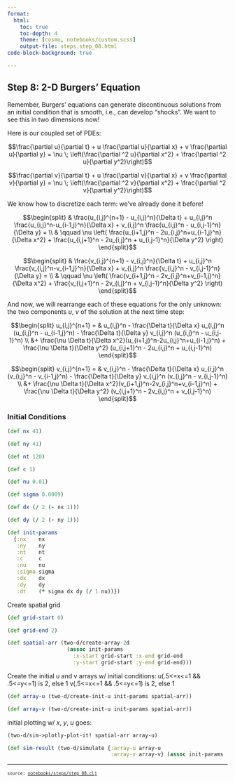 ```yaml
---
format:
  html:
    toc: true
    toc-depth: 4
    theme: [cosmo, notebooks/custom.scss]
    output-file: steps.step_08.html
code-block-background: true

---
```

<style></style><style>.printedClojure .sourceCode {
  background-color: transparent;
  border-style: none;
}
</style><style>.clay-limit-image-width .clay-image {max-width: 100%}
.clay-side-by-side .sourceCode {margin: 0}
.clay-side-by-side {margin: 1em 0}
</style>
<script src="steps.step_08_files/md-default0.js" type="text/javascript"></script><script src="steps.step_08_files/md-default1.js" type="text/javascript"></script><script src="steps.step_08_files/katex2.js" type="text/javascript"></script><script src="steps.step_08_files/plotly3.js" type="text/javascript"></script><link href="https://cdn.jsdelivr.net/npm/katex@0.16.10/dist/katex.min.css" rel="stylesheet" type="text/css" />

## Step 8: 2-D Burgers' Equation

Remember, Burgers' equations can generate discontinuous solutions from an initial condition
that is smooth, i.e., can develop "shocks". We want to see this in two dimensions now!

Here is our coupled set of PDEs:


$$\frac{\partial u}{\partial t} + u \frac{\partial u}{\partial x} + v \frac{\partial u}{\partial y} = \nu \; \left(\frac{\partial ^2 u}{\partial x^2} + \frac{\partial ^2 u}{\partial y^2}\right)$$



$$\frac{\partial v}{\partial t} + u \frac{\partial v}{\partial x} + v \frac{\partial v}{\partial y} = \nu \; \left(\frac{\partial ^2 v}{\partial x^2} + \frac{\partial ^2 v}{\partial y^2}\right)$$


We know how to discretize each term: we've already done it before!


$$\begin{split}
& \frac{u_{i,j}^{n+1} - u_{i,j}^n}{\Delta t} + u_{i,j}^n \frac{u_{i,j}^n-u_{i-1,j}^n}{\Delta x} + v_{i,j}^n \frac{u_{i,j}^n - u_{i,j-1}^n}{\Delta y} = \\
& \qquad \nu \left( \frac{u_{i+1,j}^n - 2u_{i,j}^n+u_{i-1,j}^n}{\Delta x^2} + \frac{u_{i,j+1}^n - 2u_{i,j}^n + u_{i,j-1}^n}{\Delta y^2} \right)
\end{split}$$



$$\begin{split}
& \frac{v_{i,j}^{n+1} - v_{i,j}^n}{\Delta t} + u_{i,j}^n \frac{v_{i,j}^n-v_{i-1,j}^n}{\Delta x} + v_{i,j}^n \frac{v_{i,j}^n - v_{i,j-1}^n}{\Delta y} = \\
& \qquad \nu \left( \frac{v_{i+1,j}^n - 2v_{i,j}^n+v_{i-1,j}^n}{\Delta x^2} + \frac{v_{i,j+1}^n - 2v_{i,j}^n + v_{i,j-1}^n}{\Delta y^2} \right)
\end{split}$$


And now, we will rearrange each of these equations for the only unknown:
the two components $u$, $v$ of the solution at the next time step:


$$\begin{split}
u_{i,j}^{n+1} = & u_{i,j}^n - \frac{\Delta t}{\Delta x} u_{i,j}^n (u_{i,j}^n - u_{i-1,j}^n)  - \frac{\Delta t}{\Delta y} v_{i,j}^n (u_{i,j}^n - u_{i,j-1}^n) \\
&+ \frac{\nu \Delta t}{\Delta x^2}(u_{i+1,j}^n-2u_{i,j}^n+u_{i-1,j}^n) + \frac{\nu \Delta t}{\Delta y^2} (u_{i,j+1}^n - 2u_{i,j}^n + u_{i,j-1}^n)
\end{split}$$



$$\begin{split}
v_{i,j}^{n+1} = & v_{i,j}^n - \frac{\Delta t}{\Delta x} u_{i,j}^n (v_{i,j}^n - v_{i-1,j}^n) - \frac{\Delta t}{\Delta y} v_{i,j}^n (v_{i,j}^n - v_{i,j-1}^n) \\
&+ \frac{\nu \Delta t}{\Delta x^2}(v_{i+1,j}^n-2v_{i,j}^n+v_{i-1,j}^n) + \frac{\nu \Delta t}{\Delta y^2} (v_{i,j+1}^n - 2v_{i,j}^n + v_{i,j-1}^n)
\end{split}$$



### Initial Conditions



::: {.sourceClojure}
```clojure
(def nx 41)
```
:::



::: {.sourceClojure}
```clojure
(def ny 41)
```
:::



::: {.sourceClojure}
```clojure
(def nt 120)
```
:::



::: {.sourceClojure}
```clojure
(def c 1)
```
:::



::: {.sourceClojure}
```clojure
(def nu 0.01)
```
:::



::: {.sourceClojure}
```clojure
(def sigma 0.0009)
```
:::



::: {.sourceClojure}
```clojure
(def dx (/ 2 (- nx 1)))
```
:::



::: {.sourceClojure}
```clojure
(def dy (/ 2 (- ny 1)))
```
:::



::: {.sourceClojure}
```clojure
(def init-params
  {:nx    nx
   :ny    ny
   :nt    nt
   :c     c
   :nu    nu
   :sigma sigma
   :dx    dx
   :dy    dy
   :dt    (* sigma dx dy (/ 1 nu))})
```
:::



Create spatial grid


::: {.sourceClojure}
```clojure
(def grid-start 0)
```
:::



::: {.sourceClojure}
```clojure
(def grid-end 2)
```
:::



::: {.sourceClojure}
```clojure
(def spatial-arr (two-d/create-array-2d
                   (assoc init-params
                     :x-start grid-start :x-end grid-end
                     :y-start grid-start :y-end grid-end)))
```
:::



Create the initial u and v arrays w/ initial conditions:
u(.5<=x<=1 && .5<=y<=1) is 2, else 1
v(.5<=x<=1 && .5<=y<=1) is 2, else 1



::: {.sourceClojure}
```clojure
(def array-u (two-d/create-init-u init-params spatial-arr))
```
:::



::: {.sourceClojure}
```clojure
(def array-v (two-d/create-init-u init-params spatial-arr))
```
:::



initial plotting w/ $x$, $y$, $u$ goes:



::: {.sourceClojure}
```clojure
(two-d/sim->plotly-plot-it! spatial-arr array-u)
```
:::



```{=html}
<div style="height:auto;width:100%;"><script>Plotly.newPlot(document.currentScript.parentElement,
               [{"x":[0.0,0.05,0.1,0.15,0.2,0.25,0.3,0.35,0.4,0.45,0.5,0.55,0.6,0.65,0.7,0.75,0.8,0.85,0.9,0.95,1.0,1.05,1.1,1.15,1.2,1.25,1.3,1.35,1.4,1.45,1.5,1.55,1.6,1.65,1.7,1.75,1.8,1.85,1.9,1.95,2.0,0.0,0.05,0.1,0.15,0.2,0.25,0.3,0.35,0.4,0.45,0.5,0.55,0.6,0.65,0.7,0.75,0.8,0.85,0.9,0.95,1.0,1.05,1.1,1.15,1.2,1.25,1.3,1.35,1.4,1.45,1.5,1.55,1.6,1.65,1.7,1.75,1.8,1.85,1.9,1.95,2.0,0.0,0.05,0.1,0.15,0.2,0.25,0.3,0.35,0.4,0.45,0.5,0.55,0.6,0.65,0.7,0.75,0.8,0.85,0.9,0.95,1.0,1.05,1.1,1.15,1.2,1.25,1.3,1.35,1.4,1.45,1.5,1.55,1.6,1.65,1.7,1.75,1.8,1.85,1.9,1.95,2.0,0.0,0.05,0.1,0.15,0.2,0.25,0.3,0.35,0.4,0.45,0.5,0.55,0.6,0.65,0.7,0.75,0.8,0.85,0.9,0.95,1.0,1.05,1.1,1.15,1.2,1.25,1.3,1.35,1.4,1.45,1.5,1.55,1.6,1.65,1.7,1.75,1.8,1.85,1.9,1.95,2.0,0.0,0.05,0.1,0.15,0.2,0.25,0.3,0.35,0.4,0.45,0.5,0.55,0.6,0.65,0.7,0.75,0.8,0.85,0.9,0.95,1.0,1.05,1.1,1.15,1.2,1.25,1.3,1.35,1.4,1.45,1.5,1.55,1.6,1.65,1.7,1.75,1.8,1.85,1.9,1.95,2.0,0.0,0.05,0.1,0.15,0.2,0.25,0.3,0.35,0.4,0.45,0.5,0.55,0.6,0.65,0.7,0.75,0.8,0.85,0.9,0.95,1.0,1.05,1.1,1.15,1.2,1.25,1.3,1.35,1.4,1.45,1.5,1.55,1.6,1.65,1.7,1.75,1.8,1.85,1.9,1.95,2.0,0.0,0.05,0.1,0.15,0.2,0.25,0.3,0.35,0.4,0.45,0.5,0.55,0.6,0.65,0.7,0.75,0.8,0.85,0.9,0.95,1.0,1.05,1.1,1.15,1.2,1.25,1.3,1.35,1.4,1.45,1.5,1.55,1.6,1.65,1.7,1.75,1.8,1.85,1.9,1.95,2.0,0.0,0.05,0.1,0.15,0.2,0.25,0.3,0.35,0.4,0.45,0.5,0.55,0.6,0.65,0.7,0.75,0.8,0.85,0.9,0.95,1.0,1.05,1.1,1.15,1.2,1.25,1.3,1.35,1.4,1.45,1.5,1.55,1.6,1.65,1.7,1.75,1.8,1.85,1.9,1.95,2.0,0.0,0.05,0.1,0.15,0.2,0.25,0.3,0.35,0.4,0.45,0.5,0.55,0.6,0.65,0.7,0.75,0.8,0.85,0.9,0.95,1.0,1.05,1.1,1.15,1.2,1.25,1.3,1.35,1.4,1.45,1.5,1.55,1.6,1.65,1.7,1.75,1.8,1.85,1.9,1.95,2.0,0.0,0.05,0.1,0.15,0.2,0.25,0.3,0.35,0.4,0.45,0.5,0.55,0.6,0.65,0.7,0.75,0.8,0.85,0.9,0.95,1.0,1.05,1.1,1.15,1.2,1.25,1.3,1.35,1.4,1.45,1.5,1.55,1.6,1.65,1.7,1.75,1.8,1.85,1.9,1.95,2.0,0.0,0.05,0.1,0.15,0.2,0.25,0.3,0.35,0.4,0.45,0.5,0.55,0.6,0.65,0.7,0.75,0.8,0.85,0.9,0.95,1.0,1.05,1.1,1.15,1.2,1.25,1.3,1.35,1.4,1.45,1.5,1.55,1.6,1.65,1.7,1.75,1.8,1.85,1.9,1.95,2.0,0.0,0.05,0.1,0.15,0.2,0.25,0.3,0.35,0.4,0.45,0.5,0.55,0.6,0.65,0.7,0.75,0.8,0.85,0.9,0.95,1.0,1.05,1.1,1.15,1.2,1.25,1.3,1.35,1.4,1.45,1.5,1.55,1.6,1.65,1.7,1.75,1.8,1.85,1.9,1.95,2.0,0.0,0.05,0.1,0.15,0.2,0.25,0.3,0.35,0.4,0.45,0.5,0.55,0.6,0.65,0.7,0.75,0.8,0.85,0.9,0.95,1.0,1.05,1.1,1.15,1.2,1.25,1.3,1.35,1.4,1.45,1.5,1.55,1.6,1.65,1.7,1.75,1.8,1.85,1.9,1.95,2.0,0.0,0.05,0.1,0.15,0.2,0.25,0.3,0.35,0.4,0.45,0.5,0.55,0.6,0.65,0.7,0.75,0.8,0.85,0.9,0.95,1.0,1.05,1.1,1.15,1.2,1.25,1.3,1.35,1.4,1.45,1.5,1.55,1.6,1.65,1.7,1.75,1.8,1.85,1.9,1.95,2.0,0.0,0.05,0.1,0.15,0.2,0.25,0.3,0.35,0.4,0.45,0.5,0.55,0.6,0.65,0.7,0.75,0.8,0.85,0.9,0.95,1.0,1.05,1.1,1.15,1.2,1.25,1.3,1.35,1.4,1.45,1.5,1.55,1.6,1.65,1.7,1.75,1.8,1.85,1.9,1.95,2.0,0.0,0.05,0.1,0.15,0.2,0.25,0.3,0.35,0.4,0.45,0.5,0.55,0.6,0.65,0.7,0.75,0.8,0.85,0.9,0.95,1.0,1.05,1.1,1.15,1.2,1.25,1.3,1.35,1.4,1.45,1.5,1.55,1.6,1.65,1.7,1.75,1.8,1.85,1.9,1.95,2.0,0.0,0.05,0.1,0.15,0.2,0.25,0.3,0.35,0.4,0.45,0.5,0.55,0.6,0.65,0.7,0.75,0.8,0.85,0.9,0.95,1.0,1.05,1.1,1.15,1.2,1.25,1.3,1.35,1.4,1.45,1.5,1.55,1.6,1.65,1.7,1.75,1.8,1.85,1.9,1.95,2.0,0.0,0.05,0.1,0.15,0.2,0.25,0.3,0.35,0.4,0.45,0.5,0.55,0.6,0.65,0.7,0.75,0.8,0.85,0.9,0.95,1.0,1.05,1.1,1.15,1.2,1.25,1.3,1.35,1.4,1.45,1.5,1.55,1.6,1.65,1.7,1.75,1.8,1.85,1.9,1.95,2.0,0.0,0.05,0.1,0.15,0.2,0.25,0.3,0.35,0.4,0.45,0.5,0.55,0.6,0.65,0.7,0.75,0.8,0.85,0.9,0.95,1.0,1.05,1.1,1.15,1.2,1.25,1.3,1.35,1.4,1.45,1.5,1.55,1.6,1.65,1.7,1.75,1.8,1.85,1.9,1.95,2.0,0.0,0.05,0.1,0.15,0.2,0.25,0.3,0.35,0.4,0.45,0.5,0.55,0.6,0.65,0.7,0.75,0.8,0.85,0.9,0.95,1.0,1.05,1.1,1.15,1.2,1.25,1.3,1.35,1.4,1.45,1.5,1.55,1.6,1.65,1.7,1.75,1.8,1.85,1.9,1.95,2.0,0.0,0.05,0.1,0.15,0.2,0.25,0.3,0.35,0.4,0.45,0.5,0.55,0.6,0.65,0.7,0.75,0.8,0.85,0.9,0.95,1.0,1.05,1.1,1.15,1.2,1.25,1.3,1.35,1.4,1.45,1.5,1.55,1.6,1.65,1.7,1.75,1.8,1.85,1.9,1.95,2.0,0.0,0.05,0.1,0.15,0.2,0.25,0.3,0.35,0.4,0.45,0.5,0.55,0.6,0.65,0.7,0.75,0.8,0.85,0.9,0.95,1.0,1.05,1.1,1.15,1.2,1.25,1.3,1.35,1.4,1.45,1.5,1.55,1.6,1.65,1.7,1.75,1.8,1.85,1.9,1.95,2.0,0.0,0.05,0.1,0.15,0.2,0.25,0.3,0.35,0.4,0.45,0.5,0.55,0.6,0.65,0.7,0.75,0.8,0.85,0.9,0.95,1.0,1.05,1.1,1.15,1.2,1.25,1.3,1.35,1.4,1.45,1.5,1.55,1.6,1.65,1.7,1.75,1.8,1.85,1.9,1.95,2.0,0.0,0.05,0.1,0.15,0.2,0.25,0.3,0.35,0.4,0.45,0.5,0.55,0.6,0.65,0.7,0.75,0.8,0.85,0.9,0.95,1.0,1.05,1.1,1.15,1.2,1.25,1.3,1.35,1.4,1.45,1.5,1.55,1.6,1.65,1.7,1.75,1.8,1.85,1.9,1.95,2.0,0.0,0.05,0.1,0.15,0.2,0.25,0.3,0.35,0.4,0.45,0.5,0.55,0.6,0.65,0.7,0.75,0.8,0.85,0.9,0.95,1.0,1.05,1.1,1.15,1.2,1.25,1.3,1.35,1.4,1.45,1.5,1.55,1.6,1.65,1.7,1.75,1.8,1.85,1.9,1.95,2.0,0.0,0.05,0.1,0.15,0.2,0.25,0.3,0.35,0.4,0.45,0.5,0.55,0.6,0.65,0.7,0.75,0.8,0.85,0.9,0.95,1.0,1.05,1.1,1.15,1.2,1.25,1.3,1.35,1.4,1.45,1.5,1.55,1.6,1.65,1.7,1.75,1.8,1.85,1.9,1.95,2.0,0.0,0.05,0.1,0.15,0.2,0.25,0.3,0.35,0.4,0.45,0.5,0.55,0.6,0.65,0.7,0.75,0.8,0.85,0.9,0.95,1.0,1.05,1.1,1.15,1.2,1.25,1.3,1.35,1.4,1.45,1.5,1.55,1.6,1.65,1.7,1.75,1.8,1.85,1.9,1.95,2.0,0.0,0.05,0.1,0.15,0.2,0.25,0.3,0.35,0.4,0.45,0.5,0.55,0.6,0.65,0.7,0.75,0.8,0.85,0.9,0.95,1.0,1.05,1.1,1.15,1.2,1.25,1.3,1.35,1.4,1.45,1.5,1.55,1.6,1.65,1.7,1.75,1.8,1.85,1.9,1.95,2.0,0.0,0.05,0.1,0.15,0.2,0.25,0.3,0.35,0.4,0.45,0.5,0.55,0.6,0.65,0.7,0.75,0.8,0.85,0.9,0.95,1.0,1.05,1.1,1.15,1.2,1.25,1.3,1.35,1.4,1.45,1.5,1.55,1.6,1.65,1.7,1.75,1.8,1.85,1.9,1.95,2.0,0.0,0.05,0.1,0.15,0.2,0.25,0.3,0.35,0.4,0.45,0.5,0.55,0.6,0.65,0.7,0.75,0.8,0.85,0.9,0.95,1.0,1.05,1.1,1.15,1.2,1.25,1.3,1.35,1.4,1.45,1.5,1.55,1.6,1.65,1.7,1.75,1.8,1.85,1.9,1.95,2.0,0.0,0.05,0.1,0.15,0.2,0.25,0.3,0.35,0.4,0.45,0.5,0.55,0.6,0.65,0.7,0.75,0.8,0.85,0.9,0.95,1.0,1.05,1.1,1.15,1.2,1.25,1.3,1.35,1.4,1.45,1.5,1.55,1.6,1.65,1.7,1.75,1.8,1.85,1.9,1.95,2.0,0.0,0.05,0.1,0.15,0.2,0.25,0.3,0.35,0.4,0.45,0.5,0.55,0.6,0.65,0.7,0.75,0.8,0.85,0.9,0.95,1.0,1.05,1.1,1.15,1.2,1.25,1.3,1.35,1.4,1.45,1.5,1.55,1.6,1.65,1.7,1.75,1.8,1.85,1.9,1.95,2.0,0.0,0.05,0.1,0.15,0.2,0.25,0.3,0.35,0.4,0.45,0.5,0.55,0.6,0.65,0.7,0.75,0.8,0.85,0.9,0.95,1.0,1.05,1.1,1.15,1.2,1.25,1.3,1.35,1.4,1.45,1.5,1.55,1.6,1.65,1.7,1.75,1.8,1.85,1.9,1.95,2.0,0.0,0.05,0.1,0.15,0.2,0.25,0.3,0.35,0.4,0.45,0.5,0.55,0.6,0.65,0.7,0.75,0.8,0.85,0.9,0.95,1.0,1.05,1.1,1.15,1.2,1.25,1.3,1.35,1.4,1.45,1.5,1.55,1.6,1.65,1.7,1.75,1.8,1.85,1.9,1.95,2.0,0.0,0.05,0.1,0.15,0.2,0.25,0.3,0.35,0.4,0.45,0.5,0.55,0.6,0.65,0.7,0.75,0.8,0.85,0.9,0.95,1.0,1.05,1.1,1.15,1.2,1.25,1.3,1.35,1.4,1.45,1.5,1.55,1.6,1.65,1.7,1.75,1.8,1.85,1.9,1.95,2.0,0.0,0.05,0.1,0.15,0.2,0.25,0.3,0.35,0.4,0.45,0.5,0.55,0.6,0.65,0.7,0.75,0.8,0.85,0.9,0.95,1.0,1.05,1.1,1.15,1.2,1.25,1.3,1.35,1.4,1.45,1.5,1.55,1.6,1.65,1.7,1.75,1.8,1.85,1.9,1.95,2.0,0.0,0.05,0.1,0.15,0.2,0.25,0.3,0.35,0.4,0.45,0.5,0.55,0.6,0.65,0.7,0.75,0.8,0.85,0.9,0.95,1.0,1.05,1.1,1.15,1.2,1.25,1.3,1.35,1.4,1.45,1.5,1.55,1.6,1.65,1.7,1.75,1.8,1.85,1.9,1.95,2.0,0.0,0.05,0.1,0.15,0.2,0.25,0.3,0.35,0.4,0.45,0.5,0.55,0.6,0.65,0.7,0.75,0.8,0.85,0.9,0.95,1.0,1.05,1.1,1.15,1.2,1.25,1.3,1.35,1.4,1.45,1.5,1.55,1.6,1.65,1.7,1.75,1.8,1.85,1.9,1.95,2.0,0.0,0.05,0.1,0.15,0.2,0.25,0.3,0.35,0.4,0.45,0.5,0.55,0.6,0.65,0.7,0.75,0.8,0.85,0.9,0.95,1.0,1.05,1.1,1.15,1.2,1.25,1.3,1.35,1.4,1.45,1.5,1.55,1.6,1.65,1.7,1.75,1.8,1.85,1.9,1.95,2.0,0.0,0.05,0.1,0.15,0.2,0.25,0.3,0.35,0.4,0.45,0.5,0.55,0.6,0.65,0.7,0.75,0.8,0.85,0.9,0.95,1.0,1.05,1.1,1.15,1.2,1.25,1.3,1.35,1.4,1.45,1.5,1.55,1.6,1.65,1.7,1.75,1.8,1.85,1.9,1.95,2.0,0.0,0.05,0.1,0.15,0.2,0.25,0.3,0.35,0.4,0.45,0.5,0.55,0.6,0.65,0.7,0.75,0.8,0.85,0.9,0.95,1.0,1.05,1.1,1.15,1.2,1.25,1.3,1.35,1.4,1.45,1.5,1.55,1.6,1.65,1.7,1.75,1.8,1.85,1.9,1.95,2.0],"y":[0.0,0.0,0.0,0.0,0.0,0.0,0.0,0.0,0.0,0.0,0.0,0.0,0.0,0.0,0.0,0.0,0.0,0.0,0.0,0.0,0.0,0.0,0.0,0.0,0.0,0.0,0.0,0.0,0.0,0.0,0.0,0.0,0.0,0.0,0.0,0.0,0.0,0.0,0.0,0.0,0.0,0.05,0.05,0.05,0.05,0.05,0.05,0.05,0.05,0.05,0.05,0.05,0.05,0.05,0.05,0.05,0.05,0.05,0.05,0.05,0.05,0.05,0.05,0.05,0.05,0.05,0.05,0.05,0.05,0.05,0.05,0.05,0.05,0.05,0.05,0.05,0.05,0.05,0.05,0.05,0.05,0.05,0.1,0.1,0.1,0.1,0.1,0.1,0.1,0.1,0.1,0.1,0.1,0.1,0.1,0.1,0.1,0.1,0.1,0.1,0.1,0.1,0.1,0.1,0.1,0.1,0.1,0.1,0.1,0.1,0.1,0.1,0.1,0.1,0.1,0.1,0.1,0.1,0.1,0.1,0.1,0.1,0.1,0.15,0.15,0.15,0.15,0.15,0.15,0.15,0.15,0.15,0.15,0.15,0.15,0.15,0.15,0.15,0.15,0.15,0.15,0.15,0.15,0.15,0.15,0.15,0.15,0.15,0.15,0.15,0.15,0.15,0.15,0.15,0.15,0.15,0.15,0.15,0.15,0.15,0.15,0.15,0.15,0.15,0.2,0.2,0.2,0.2,0.2,0.2,0.2,0.2,0.2,0.2,0.2,0.2,0.2,0.2,0.2,0.2,0.2,0.2,0.2,0.2,0.2,0.2,0.2,0.2,0.2,0.2,0.2,0.2,0.2,0.2,0.2,0.2,0.2,0.2,0.2,0.2,0.2,0.2,0.2,0.2,0.2,0.25,0.25,0.25,0.25,0.25,0.25,0.25,0.25,0.25,0.25,0.25,0.25,0.25,0.25,0.25,0.25,0.25,0.25,0.25,0.25,0.25,0.25,0.25,0.25,0.25,0.25,0.25,0.25,0.25,0.25,0.25,0.25,0.25,0.25,0.25,0.25,0.25,0.25,0.25,0.25,0.25,0.3,0.3,0.3,0.3,0.3,0.3,0.3,0.3,0.3,0.3,0.3,0.3,0.3,0.3,0.3,0.3,0.3,0.3,0.3,0.3,0.3,0.3,0.3,0.3,0.3,0.3,0.3,0.3,0.3,0.3,0.3,0.3,0.3,0.3,0.3,0.3,0.3,0.3,0.3,0.3,0.3,0.35,0.35,0.35,0.35,0.35,0.35,0.35,0.35,0.35,0.35,0.35,0.35,0.35,0.35,0.35,0.35,0.35,0.35,0.35,0.35,0.35,0.35,0.35,0.35,0.35,0.35,0.35,0.35,0.35,0.35,0.35,0.35,0.35,0.35,0.35,0.35,0.35,0.35,0.35,0.35,0.35,0.4,0.4,0.4,0.4,0.4,0.4,0.4,0.4,0.4,0.4,0.4,0.4,0.4,0.4,0.4,0.4,0.4,0.4,0.4,0.4,0.4,0.4,0.4,0.4,0.4,0.4,0.4,0.4,0.4,0.4,0.4,0.4,0.4,0.4,0.4,0.4,0.4,0.4,0.4,0.4,0.4,0.45,0.45,0.45,0.45,0.45,0.45,0.45,0.45,0.45,0.45,0.45,0.45,0.45,0.45,0.45,0.45,0.45,0.45,0.45,0.45,0.45,0.45,0.45,0.45,0.45,0.45,0.45,0.45,0.45,0.45,0.45,0.45,0.45,0.45,0.45,0.45,0.45,0.45,0.45,0.45,0.45,0.5,0.5,0.5,0.5,0.5,0.5,0.5,0.5,0.5,0.5,0.5,0.5,0.5,0.5,0.5,0.5,0.5,0.5,0.5,0.5,0.5,0.5,0.5,0.5,0.5,0.5,0.5,0.5,0.5,0.5,0.5,0.5,0.5,0.5,0.5,0.5,0.5,0.5,0.5,0.5,0.5,0.55,0.55,0.55,0.55,0.55,0.55,0.55,0.55,0.55,0.55,0.55,0.55,0.55,0.55,0.55,0.55,0.55,0.55,0.55,0.55,0.55,0.55,0.55,0.55,0.55,0.55,0.55,0.55,0.55,0.55,0.55,0.55,0.55,0.55,0.55,0.55,0.55,0.55,0.55,0.55,0.55,0.6,0.6,0.6,0.6,0.6,0.6,0.6,0.6,0.6,0.6,0.6,0.6,0.6,0.6,0.6,0.6,0.6,0.6,0.6,0.6,0.6,0.6,0.6,0.6,0.6,0.6,0.6,0.6,0.6,0.6,0.6,0.6,0.6,0.6,0.6,0.6,0.6,0.6,0.6,0.6,0.6,0.65,0.65,0.65,0.65,0.65,0.65,0.65,0.65,0.65,0.65,0.65,0.65,0.65,0.65,0.65,0.65,0.65,0.65,0.65,0.65,0.65,0.65,0.65,0.65,0.65,0.65,0.65,0.65,0.65,0.65,0.65,0.65,0.65,0.65,0.65,0.65,0.65,0.65,0.65,0.65,0.65,0.7,0.7,0.7,0.7,0.7,0.7,0.7,0.7,0.7,0.7,0.7,0.7,0.7,0.7,0.7,0.7,0.7,0.7,0.7,0.7,0.7,0.7,0.7,0.7,0.7,0.7,0.7,0.7,0.7,0.7,0.7,0.7,0.7,0.7,0.7,0.7,0.7,0.7,0.7,0.7,0.7,0.75,0.75,0.75,0.75,0.75,0.75,0.75,0.75,0.75,0.75,0.75,0.75,0.75,0.75,0.75,0.75,0.75,0.75,0.75,0.75,0.75,0.75,0.75,0.75,0.75,0.75,0.75,0.75,0.75,0.75,0.75,0.75,0.75,0.75,0.75,0.75,0.75,0.75,0.75,0.75,0.75,0.8,0.8,0.8,0.8,0.8,0.8,0.8,0.8,0.8,0.8,0.8,0.8,0.8,0.8,0.8,0.8,0.8,0.8,0.8,0.8,0.8,0.8,0.8,0.8,0.8,0.8,0.8,0.8,0.8,0.8,0.8,0.8,0.8,0.8,0.8,0.8,0.8,0.8,0.8,0.8,0.8,0.85,0.85,0.85,0.85,0.85,0.85,0.85,0.85,0.85,0.85,0.85,0.85,0.85,0.85,0.85,0.85,0.85,0.85,0.85,0.85,0.85,0.85,0.85,0.85,0.85,0.85,0.85,0.85,0.85,0.85,0.85,0.85,0.85,0.85,0.85,0.85,0.85,0.85,0.85,0.85,0.85,0.9,0.9,0.9,0.9,0.9,0.9,0.9,0.9,0.9,0.9,0.9,0.9,0.9,0.9,0.9,0.9,0.9,0.9,0.9,0.9,0.9,0.9,0.9,0.9,0.9,0.9,0.9,0.9,0.9,0.9,0.9,0.9,0.9,0.9,0.9,0.9,0.9,0.9,0.9,0.9,0.9,0.95,0.95,0.95,0.95,0.95,0.95,0.95,0.95,0.95,0.95,0.95,0.95,0.95,0.95,0.95,0.95,0.95,0.95,0.95,0.95,0.95,0.95,0.95,0.95,0.95,0.95,0.95,0.95,0.95,0.95,0.95,0.95,0.95,0.95,0.95,0.95,0.95,0.95,0.95,0.95,0.95,1.0,1.0,1.0,1.0,1.0,1.0,1.0,1.0,1.0,1.0,1.0,1.0,1.0,1.0,1.0,1.0,1.0,1.0,1.0,1.0,1.0,1.0,1.0,1.0,1.0,1.0,1.0,1.0,1.0,1.0,1.0,1.0,1.0,1.0,1.0,1.0,1.0,1.0,1.0,1.0,1.0,1.05,1.05,1.05,1.05,1.05,1.05,1.05,1.05,1.05,1.05,1.05,1.05,1.05,1.05,1.05,1.05,1.05,1.05,1.05,1.05,1.05,1.05,1.05,1.05,1.05,1.05,1.05,1.05,1.05,1.05,1.05,1.05,1.05,1.05,1.05,1.05,1.05,1.05,1.05,1.05,1.05,1.1,1.1,1.1,1.1,1.1,1.1,1.1,1.1,1.1,1.1,1.1,1.1,1.1,1.1,1.1,1.1,1.1,1.1,1.1,1.1,1.1,1.1,1.1,1.1,1.1,1.1,1.1,1.1,1.1,1.1,1.1,1.1,1.1,1.1,1.1,1.1,1.1,1.1,1.1,1.1,1.1,1.15,1.15,1.15,1.15,1.15,1.15,1.15,1.15,1.15,1.15,1.15,1.15,1.15,1.15,1.15,1.15,1.15,1.15,1.15,1.15,1.15,1.15,1.15,1.15,1.15,1.15,1.15,1.15,1.15,1.15,1.15,1.15,1.15,1.15,1.15,1.15,1.15,1.15,1.15,1.15,1.15,1.2,1.2,1.2,1.2,1.2,1.2,1.2,1.2,1.2,1.2,1.2,1.2,1.2,1.2,1.2,1.2,1.2,1.2,1.2,1.2,1.2,1.2,1.2,1.2,1.2,1.2,1.2,1.2,1.2,1.2,1.2,1.2,1.2,1.2,1.2,1.2,1.2,1.2,1.2,1.2,1.2,1.25,1.25,1.25,1.25,1.25,1.25,1.25,1.25,1.25,1.25,1.25,1.25,1.25,1.25,1.25,1.25,1.25,1.25,1.25,1.25,1.25,1.25,1.25,1.25,1.25,1.25,1.25,1.25,1.25,1.25,1.25,1.25,1.25,1.25,1.25,1.25,1.25,1.25,1.25,1.25,1.25,1.3,1.3,1.3,1.3,1.3,1.3,1.3,1.3,1.3,1.3,1.3,1.3,1.3,1.3,1.3,1.3,1.3,1.3,1.3,1.3,1.3,1.3,1.3,1.3,1.3,1.3,1.3,1.3,1.3,1.3,1.3,1.3,1.3,1.3,1.3,1.3,1.3,1.3,1.3,1.3,1.3,1.35,1.35,1.35,1.35,1.35,1.35,1.35,1.35,1.35,1.35,1.35,1.35,1.35,1.35,1.35,1.35,1.35,1.35,1.35,1.35,1.35,1.35,1.35,1.35,1.35,1.35,1.35,1.35,1.35,1.35,1.35,1.35,1.35,1.35,1.35,1.35,1.35,1.35,1.35,1.35,1.35,1.4,1.4,1.4,1.4,1.4,1.4,1.4,1.4,1.4,1.4,1.4,1.4,1.4,1.4,1.4,1.4,1.4,1.4,1.4,1.4,1.4,1.4,1.4,1.4,1.4,1.4,1.4,1.4,1.4,1.4,1.4,1.4,1.4,1.4,1.4,1.4,1.4,1.4,1.4,1.4,1.4,1.45,1.45,1.45,1.45,1.45,1.45,1.45,1.45,1.45,1.45,1.45,1.45,1.45,1.45,1.45,1.45,1.45,1.45,1.45,1.45,1.45,1.45,1.45,1.45,1.45,1.45,1.45,1.45,1.45,1.45,1.45,1.45,1.45,1.45,1.45,1.45,1.45,1.45,1.45,1.45,1.45,1.5,1.5,1.5,1.5,1.5,1.5,1.5,1.5,1.5,1.5,1.5,1.5,1.5,1.5,1.5,1.5,1.5,1.5,1.5,1.5,1.5,1.5,1.5,1.5,1.5,1.5,1.5,1.5,1.5,1.5,1.5,1.5,1.5,1.5,1.5,1.5,1.5,1.5,1.5,1.5,1.5,1.55,1.55,1.55,1.55,1.55,1.55,1.55,1.55,1.55,1.55,1.55,1.55,1.55,1.55,1.55,1.55,1.55,1.55,1.55,1.55,1.55,1.55,1.55,1.55,1.55,1.55,1.55,1.55,1.55,1.55,1.55,1.55,1.55,1.55,1.55,1.55,1.55,1.55,1.55,1.55,1.55,1.6,1.6,1.6,1.6,1.6,1.6,1.6,1.6,1.6,1.6,1.6,1.6,1.6,1.6,1.6,1.6,1.6,1.6,1.6,1.6,1.6,1.6,1.6,1.6,1.6,1.6,1.6,1.6,1.6,1.6,1.6,1.6,1.6,1.6,1.6,1.6,1.6,1.6,1.6,1.6,1.6,1.65,1.65,1.65,1.65,1.65,1.65,1.65,1.65,1.65,1.65,1.65,1.65,1.65,1.65,1.65,1.65,1.65,1.65,1.65,1.65,1.65,1.65,1.65,1.65,1.65,1.65,1.65,1.65,1.65,1.65,1.65,1.65,1.65,1.65,1.65,1.65,1.65,1.65,1.65,1.65,1.65,1.7,1.7,1.7,1.7,1.7,1.7,1.7,1.7,1.7,1.7,1.7,1.7,1.7,1.7,1.7,1.7,1.7,1.7,1.7,1.7,1.7,1.7,1.7,1.7,1.7,1.7,1.7,1.7,1.7,1.7,1.7,1.7,1.7,1.7,1.7,1.7,1.7,1.7,1.7,1.7,1.7,1.75,1.75,1.75,1.75,1.75,1.75,1.75,1.75,1.75,1.75,1.75,1.75,1.75,1.75,1.75,1.75,1.75,1.75,1.75,1.75,1.75,1.75,1.75,1.75,1.75,1.75,1.75,1.75,1.75,1.75,1.75,1.75,1.75,1.75,1.75,1.75,1.75,1.75,1.75,1.75,1.75,1.8,1.8,1.8,1.8,1.8,1.8,1.8,1.8,1.8,1.8,1.8,1.8,1.8,1.8,1.8,1.8,1.8,1.8,1.8,1.8,1.8,1.8,1.8,1.8,1.8,1.8,1.8,1.8,1.8,1.8,1.8,1.8,1.8,1.8,1.8,1.8,1.8,1.8,1.8,1.8,1.8,1.85,1.85,1.85,1.85,1.85,1.85,1.85,1.85,1.85,1.85,1.85,1.85,1.85,1.85,1.85,1.85,1.85,1.85,1.85,1.85,1.85,1.85,1.85,1.85,1.85,1.85,1.85,1.85,1.85,1.85,1.85,1.85,1.85,1.85,1.85,1.85,1.85,1.85,1.85,1.85,1.85,1.9,1.9,1.9,1.9,1.9,1.9,1.9,1.9,1.9,1.9,1.9,1.9,1.9,1.9,1.9,1.9,1.9,1.9,1.9,1.9,1.9,1.9,1.9,1.9,1.9,1.9,1.9,1.9,1.9,1.9,1.9,1.9,1.9,1.9,1.9,1.9,1.9,1.9,1.9,1.9,1.9,1.95,1.95,1.95,1.95,1.95,1.95,1.95,1.95,1.95,1.95,1.95,1.95,1.95,1.95,1.95,1.95,1.95,1.95,1.95,1.95,1.95,1.95,1.95,1.95,1.95,1.95,1.95,1.95,1.95,1.95,1.95,1.95,1.95,1.95,1.95,1.95,1.95,1.95,1.95,1.95,1.95,2.0,2.0,2.0,2.0,2.0,2.0,2.0,2.0,2.0,2.0,2.0,2.0,2.0,2.0,2.0,2.0,2.0,2.0,2.0,2.0,2.0,2.0,2.0,2.0,2.0,2.0,2.0,2.0,2.0,2.0,2.0,2.0,2.0,2.0,2.0,2.0,2.0,2.0,2.0,2.0,2.0],"z":[1.0,1.0,1.0,1.0,1.0,1.0,1.0,1.0,1.0,1.0,1.0,1.0,1.0,1.0,1.0,1.0,1.0,1.0,1.0,1.0,1.0,1.0,1.0,1.0,1.0,1.0,1.0,1.0,1.0,1.0,1.0,1.0,1.0,1.0,1.0,1.0,1.0,1.0,1.0,1.0,1.0,1.0,1.0,1.0,1.0,1.0,1.0,1.0,1.0,1.0,1.0,1.0,1.0,1.0,1.0,1.0,1.0,1.0,1.0,1.0,1.0,1.0,1.0,1.0,1.0,1.0,1.0,1.0,1.0,1.0,1.0,1.0,1.0,1.0,1.0,1.0,1.0,1.0,1.0,1.0,1.0,1.0,1.0,1.0,1.0,1.0,1.0,1.0,1.0,1.0,1.0,1.0,1.0,1.0,1.0,1.0,1.0,1.0,1.0,1.0,1.0,1.0,1.0,1.0,1.0,1.0,1.0,1.0,1.0,1.0,1.0,1.0,1.0,1.0,1.0,1.0,1.0,1.0,1.0,1.0,1.0,1.0,1.0,1.0,1.0,1.0,1.0,1.0,1.0,1.0,1.0,1.0,1.0,1.0,1.0,1.0,1.0,1.0,1.0,1.0,1.0,1.0,1.0,1.0,1.0,1.0,1.0,1.0,1.0,1.0,1.0,1.0,1.0,1.0,1.0,1.0,1.0,1.0,1.0,1.0,1.0,1.0,1.0,1.0,1.0,1.0,1.0,1.0,1.0,1.0,1.0,1.0,1.0,1.0,1.0,1.0,1.0,1.0,1.0,1.0,1.0,1.0,1.0,1.0,1.0,1.0,1.0,1.0,1.0,1.0,1.0,1.0,1.0,1.0,1.0,1.0,1.0,1.0,1.0,1.0,1.0,1.0,1.0,1.0,1.0,1.0,1.0,1.0,1.0,1.0,1.0,1.0,1.0,1.0,1.0,1.0,1.0,1.0,1.0,1.0,1.0,1.0,1.0,1.0,1.0,1.0,1.0,1.0,1.0,1.0,1.0,1.0,1.0,1.0,1.0,1.0,1.0,1.0,1.0,1.0,1.0,1.0,1.0,1.0,1.0,1.0,1.0,1.0,1.0,1.0,1.0,1.0,1.0,1.0,1.0,1.0,1.0,1.0,1.0,1.0,1.0,1.0,1.0,1.0,1.0,1.0,1.0,1.0,1.0,1.0,1.0,1.0,1.0,1.0,1.0,1.0,1.0,1.0,1.0,1.0,1.0,1.0,1.0,1.0,1.0,1.0,1.0,1.0,1.0,1.0,1.0,1.0,1.0,1.0,1.0,1.0,1.0,1.0,1.0,1.0,1.0,1.0,1.0,1.0,1.0,1.0,1.0,1.0,1.0,1.0,1.0,1.0,1.0,1.0,1.0,1.0,1.0,1.0,1.0,1.0,1.0,1.0,1.0,1.0,1.0,1.0,1.0,1.0,1.0,1.0,1.0,1.0,1.0,1.0,1.0,1.0,1.0,1.0,1.0,1.0,1.0,1.0,1.0,1.0,1.0,1.0,1.0,1.0,1.0,1.0,1.0,1.0,1.0,1.0,1.0,1.0,1.0,1.0,1.0,1.0,1.0,1.0,1.0,1.0,1.0,1.0,1.0,1.0,1.0,1.0,1.0,1.0,1.0,1.0,1.0,1.0,1.0,1.0,1.0,1.0,1.0,1.0,1.0,1.0,1.0,1.0,1.0,1.0,1.0,1.0,1.0,1.0,1.0,1.0,1.0,1.0,1.0,1.0,1.0,1.0,1.0,1.0,1.0,1.0,1.0,1.0,1.0,1.0,1.0,1.0,1.0,1.0,1.0,1.0,1.0,1.0,1.0,1.0,1.0,1.0,1.0,1.0,1.0,1.0,1.0,1.0,1.0,1.0,1.0,1.0,1.0,1.0,1.0,1.0,1.0,1.0,1.0,1.0,1.0,1.0,1.0,1.0,1.0,1.0,1.0,1.0,1.0,1.0,1.0,1.0,1.0,1.0,1.0,1.0,1.0,1.0,1.0,1.0,1.0,1.0,1.0,1.0,2.0,2.0,2.0,2.0,2.0,2.0,2.0,2.0,2.0,2.0,1.0,1.0,1.0,1.0,1.0,1.0,1.0,1.0,1.0,1.0,1.0,1.0,1.0,1.0,1.0,1.0,1.0,1.0,1.0,1.0,1.0,1.0,1.0,1.0,1.0,1.0,1.0,1.0,1.0,1.0,1.0,2.0,2.0,2.0,2.0,2.0,2.0,2.0,2.0,2.0,2.0,1.0,1.0,1.0,1.0,1.0,1.0,1.0,1.0,1.0,1.0,1.0,1.0,1.0,1.0,1.0,1.0,1.0,1.0,1.0,1.0,1.0,1.0,1.0,1.0,1.0,1.0,1.0,1.0,1.0,1.0,1.0,2.0,2.0,2.0,2.0,2.0,2.0,2.0,2.0,2.0,2.0,1.0,1.0,1.0,1.0,1.0,1.0,1.0,1.0,1.0,1.0,1.0,1.0,1.0,1.0,1.0,1.0,1.0,1.0,1.0,1.0,1.0,1.0,1.0,1.0,1.0,1.0,1.0,1.0,1.0,1.0,1.0,2.0,2.0,2.0,2.0,2.0,2.0,2.0,2.0,2.0,2.0,1.0,1.0,1.0,1.0,1.0,1.0,1.0,1.0,1.0,1.0,1.0,1.0,1.0,1.0,1.0,1.0,1.0,1.0,1.0,1.0,1.0,1.0,1.0,1.0,1.0,1.0,1.0,1.0,1.0,1.0,1.0,2.0,2.0,2.0,2.0,2.0,2.0,2.0,2.0,2.0,2.0,1.0,1.0,1.0,1.0,1.0,1.0,1.0,1.0,1.0,1.0,1.0,1.0,1.0,1.0,1.0,1.0,1.0,1.0,1.0,1.0,1.0,1.0,1.0,1.0,1.0,1.0,1.0,1.0,1.0,1.0,1.0,2.0,2.0,2.0,2.0,2.0,2.0,2.0,2.0,2.0,2.0,1.0,1.0,1.0,1.0,1.0,1.0,1.0,1.0,1.0,1.0,1.0,1.0,1.0,1.0,1.0,1.0,1.0,1.0,1.0,1.0,1.0,1.0,1.0,1.0,1.0,1.0,1.0,1.0,1.0,1.0,1.0,2.0,2.0,2.0,2.0,2.0,2.0,2.0,2.0,2.0,2.0,1.0,1.0,1.0,1.0,1.0,1.0,1.0,1.0,1.0,1.0,1.0,1.0,1.0,1.0,1.0,1.0,1.0,1.0,1.0,1.0,1.0,1.0,1.0,1.0,1.0,1.0,1.0,1.0,1.0,1.0,1.0,2.0,2.0,2.0,2.0,2.0,2.0,2.0,2.0,2.0,2.0,1.0,1.0,1.0,1.0,1.0,1.0,1.0,1.0,1.0,1.0,1.0,1.0,1.0,1.0,1.0,1.0,1.0,1.0,1.0,1.0,1.0,1.0,1.0,1.0,1.0,1.0,1.0,1.0,1.0,1.0,1.0,2.0,2.0,2.0,2.0,2.0,2.0,2.0,2.0,2.0,2.0,1.0,1.0,1.0,1.0,1.0,1.0,1.0,1.0,1.0,1.0,1.0,1.0,1.0,1.0,1.0,1.0,1.0,1.0,1.0,1.0,1.0,1.0,1.0,1.0,1.0,1.0,1.0,1.0,1.0,1.0,1.0,2.0,2.0,2.0,2.0,2.0,2.0,2.0,2.0,2.0,2.0,1.0,1.0,1.0,1.0,1.0,1.0,1.0,1.0,1.0,1.0,1.0,1.0,1.0,1.0,1.0,1.0,1.0,1.0,1.0,1.0,1.0,1.0,1.0,1.0,1.0,1.0,1.0,1.0,1.0,1.0,1.0,1.0,1.0,1.0,1.0,1.0,1.0,1.0,1.0,1.0,1.0,1.0,1.0,1.0,1.0,1.0,1.0,1.0,1.0,1.0,1.0,1.0,1.0,1.0,1.0,1.0,1.0,1.0,1.0,1.0,1.0,1.0,1.0,1.0,1.0,1.0,1.0,1.0,1.0,1.0,1.0,1.0,1.0,1.0,1.0,1.0,1.0,1.0,1.0,1.0,1.0,1.0,1.0,1.0,1.0,1.0,1.0,1.0,1.0,1.0,1.0,1.0,1.0,1.0,1.0,1.0,1.0,1.0,1.0,1.0,1.0,1.0,1.0,1.0,1.0,1.0,1.0,1.0,1.0,1.0,1.0,1.0,1.0,1.0,1.0,1.0,1.0,1.0,1.0,1.0,1.0,1.0,1.0,1.0,1.0,1.0,1.0,1.0,1.0,1.0,1.0,1.0,1.0,1.0,1.0,1.0,1.0,1.0,1.0,1.0,1.0,1.0,1.0,1.0,1.0,1.0,1.0,1.0,1.0,1.0,1.0,1.0,1.0,1.0,1.0,1.0,1.0,1.0,1.0,1.0,1.0,1.0,1.0,1.0,1.0,1.0,1.0,1.0,1.0,1.0,1.0,1.0,1.0,1.0,1.0,1.0,1.0,1.0,1.0,1.0,1.0,1.0,1.0,1.0,1.0,1.0,1.0,1.0,1.0,1.0,1.0,1.0,1.0,1.0,1.0,1.0,1.0,1.0,1.0,1.0,1.0,1.0,1.0,1.0,1.0,1.0,1.0,1.0,1.0,1.0,1.0,1.0,1.0,1.0,1.0,1.0,1.0,1.0,1.0,1.0,1.0,1.0,1.0,1.0,1.0,1.0,1.0,1.0,1.0,1.0,1.0,1.0,1.0,1.0,1.0,1.0,1.0,1.0,1.0,1.0,1.0,1.0,1.0,1.0,1.0,1.0,1.0,1.0,1.0,1.0,1.0,1.0,1.0,1.0,1.0,1.0,1.0,1.0,1.0,1.0,1.0,1.0,1.0,1.0,1.0,1.0,1.0,1.0,1.0,1.0,1.0,1.0,1.0,1.0,1.0,1.0,1.0,1.0,1.0,1.0,1.0,1.0,1.0,1.0,1.0,1.0,1.0,1.0,1.0,1.0,1.0,1.0,1.0,1.0,1.0,1.0,1.0,1.0,1.0,1.0,1.0,1.0,1.0,1.0,1.0,1.0,1.0,1.0,1.0,1.0,1.0,1.0,1.0,1.0,1.0,1.0,1.0,1.0,1.0,1.0,1.0,1.0,1.0,1.0,1.0,1.0,1.0,1.0,1.0,1.0,1.0,1.0,1.0,1.0,1.0,1.0,1.0,1.0,1.0,1.0,1.0,1.0,1.0,1.0,1.0,1.0,1.0,1.0,1.0,1.0,1.0,1.0,1.0,1.0,1.0,1.0,1.0,1.0,1.0,1.0,1.0,1.0,1.0,1.0,1.0,1.0,1.0,1.0,1.0,1.0,1.0,1.0,1.0,1.0,1.0,1.0,1.0,1.0,1.0,1.0,1.0,1.0,1.0,1.0,1.0,1.0,1.0,1.0,1.0,1.0,1.0,1.0,1.0,1.0,1.0,1.0,1.0,1.0,1.0,1.0,1.0,1.0,1.0,1.0,1.0,1.0,1.0,1.0,1.0,1.0,1.0,1.0,1.0,1.0,1.0,1.0,1.0,1.0,1.0,1.0,1.0,1.0,1.0,1.0,1.0,1.0,1.0,1.0,1.0,1.0,1.0,1.0,1.0,1.0,1.0,1.0,1.0,1.0,1.0,1.0,1.0,1.0,1.0,1.0,1.0,1.0,1.0,1.0,1.0,1.0,1.0,1.0,1.0,1.0,1.0,1.0,1.0,1.0,1.0,1.0,1.0,1.0,1.0,1.0,1.0,1.0,1.0,1.0,1.0,1.0,1.0,1.0,1.0,1.0,1.0,1.0,1.0,1.0,1.0,1.0,1.0,1.0,1.0,1.0,1.0,1.0,1.0,1.0,1.0,1.0,1.0,1.0,1.0,1.0,1.0,1.0,1.0,1.0,1.0,1.0,1.0,1.0,1.0,1.0,1.0,1.0,1.0,1.0,1.0,1.0,1.0,1.0,1.0,1.0,1.0,1.0,1.0,1.0,1.0,1.0,1.0,1.0,1.0,1.0,1.0,1.0,1.0,1.0,1.0,1.0,1.0,1.0,1.0,1.0,1.0,1.0,1.0,1.0,1.0,1.0,1.0,1.0,1.0,1.0,1.0,1.0,1.0,1.0,1.0,1.0,1.0,1.0,1.0,1.0,1.0,1.0,1.0,1.0,1.0,1.0,1.0,1.0,1.0,1.0,1.0,1.0,1.0,1.0,1.0,1.0,1.0,1.0,1.0,1.0,1.0,1.0,1.0,1.0,1.0,1.0,1.0,1.0,1.0,1.0,1.0,1.0,1.0,1.0,1.0,1.0,1.0,1.0,1.0,1.0,1.0,1.0,1.0,1.0,1.0,1.0,1.0,1.0,1.0,1.0,1.0,1.0,1.0,1.0,1.0,1.0,1.0,1.0,1.0,1.0,1.0,1.0,1.0,1.0,1.0,1.0,1.0,1.0,1.0,1.0,1.0,1.0,1.0,1.0,1.0,1.0,1.0,1.0,1.0,1.0,1.0,1.0,1.0,1.0,1.0,1.0,1.0,1.0,1.0,1.0,1.0,1.0,1.0,1.0,1.0,1.0,1.0,1.0,1.0,1.0,1.0,1.0,1.0,1.0,1.0,1.0,1.0,1.0,1.0,1.0,1.0,1.0,1.0,1.0,1.0,1.0,1.0,1.0,1.0,1.0,1.0,1.0,1.0,1.0,1.0,1.0,1.0,1.0,1.0,1.0,1.0,1.0,1.0,1.0,1.0,1.0,1.0,1.0,1.0,1.0,1.0,1.0,1.0,1.0,1.0,1.0,1.0,1.0,1.0,1.0,1.0,1.0,1.0,1.0,1.0,1.0,1.0,1.0,1.0,1.0,1.0,1.0,1.0,1.0,1.0,1.0,1.0,1.0,1.0,1.0,1.0,1.0,1.0,1.0,1.0,1.0,1.0,1.0,1.0,1.0,1.0,1.0,1.0,1.0,1.0,1.0,1.0,1.0,1.0,1.0,1.0,1.0,1.0,1.0,1.0,1.0,1.0,1.0,1.0,1.0,1.0,1.0,1.0,1.0,1.0,1.0,1.0,1.0,1.0,1.0,1.0,1.0,1.0,1.0,1.0,1.0,1.0,1.0,1.0,1.0,1.0,1.0,1.0,1.0,1.0,1.0,1.0,1.0,1.0,1.0,1.0,1.0,1.0,1.0,1.0,1.0,1.0,1.0,1.0,1.0,1.0,1.0,1.0,1.0,1.0,1.0,1.0,1.0,1.0,1.0,1.0,1.0,1.0,1.0,1.0,1.0,1.0,1.0,1.0,1.0,1.0,1.0,1.0,1.0,1.0,1.0,1.0,1.0,1.0,1.0,1.0,1.0,1.0,1.0,1.0,1.0,1.0,1.0,1.0,1.0,1.0,1.0,1.0,1.0,1.0,1.0],"type":"mesh3d","opacity":0.2,"color":"size","marker":{"colorscale":"Viridis"}}], {"scene":{"zaxis":{"range":[0.8,2.2]}}}, {});</script></div>
```





::: {.sourceClojure}
```clojure
(def sim-result (two-d/simulate {:array-u array-u
                                 :array-v array-v} (assoc init-params :mode :burgers)))
```
:::





```{=html}
<div style="height:auto;width:100%;"><script>Plotly.newPlot(document.currentScript.parentElement,
               [{"type":"mesh3d","opacity":0.2,"color":"size","marker":{"colorscale":"Viridis"},"x":[0.0,0.05,0.1,0.15,0.2,0.25,0.3,0.35,0.4,0.45,0.5,0.55,0.6,0.65,0.7,0.75,0.8,0.85,0.9,0.95,1.0,1.05,1.1,1.15,1.2,1.25,1.3,1.35,1.4,1.45,1.5,1.55,1.6,1.65,1.7,1.75,1.8,1.85,1.9,1.95,2.0,0.0,0.05,0.1,0.15,0.2,0.25,0.3,0.35,0.4,0.45,0.5,0.55,0.6,0.65,0.7,0.75,0.8,0.85,0.9,0.95,1.0,1.05,1.1,1.15,1.2,1.25,1.3,1.35,1.4,1.45,1.5,1.55,1.6,1.65,1.7,1.75,1.8,1.85,1.9,1.95,2.0,0.0,0.05,0.1,0.15,0.2,0.25,0.3,0.35,0.4,0.45,0.5,0.55,0.6,0.65,0.7,0.75,0.8,0.85,0.9,0.95,1.0,1.05,1.1,1.15,1.2,1.25,1.3,1.35,1.4,1.45,1.5,1.55,1.6,1.65,1.7,1.75,1.8,1.85,1.9,1.95,2.0,0.0,0.05,0.1,0.15,0.2,0.25,0.3,0.35,0.4,0.45,0.5,0.55,0.6,0.65,0.7,0.75,0.8,0.85,0.9,0.95,1.0,1.05,1.1,1.15,1.2,1.25,1.3,1.35,1.4,1.45,1.5,1.55,1.6,1.65,1.7,1.75,1.8,1.85,1.9,1.95,2.0,0.0,0.05,0.1,0.15,0.2,0.25,0.3,0.35,0.4,0.45,0.5,0.55,0.6,0.65,0.7,0.75,0.8,0.85,0.9,0.95,1.0,1.05,1.1,1.15,1.2,1.25,1.3,1.35,1.4,1.45,1.5,1.55,1.6,1.65,1.7,1.75,1.8,1.85,1.9,1.95,2.0,0.0,0.05,0.1,0.15,0.2,0.25,0.3,0.35,0.4,0.45,0.5,0.55,0.6,0.65,0.7,0.75,0.8,0.85,0.9,0.95,1.0,1.05,1.1,1.15,1.2,1.25,1.3,1.35,1.4,1.45,1.5,1.55,1.6,1.65,1.7,1.75,1.8,1.85,1.9,1.95,2.0,0.0,0.05,0.1,0.15,0.2,0.25,0.3,0.35,0.4,0.45,0.5,0.55,0.6,0.65,0.7,0.75,0.8,0.85,0.9,0.95,1.0,1.05,1.1,1.15,1.2,1.25,1.3,1.35,1.4,1.45,1.5,1.55,1.6,1.65,1.7,1.75,1.8,1.85,1.9,1.95,2.0,0.0,0.05,0.1,0.15,0.2,0.25,0.3,0.35,0.4,0.45,0.5,0.55,0.6,0.65,0.7,0.75,0.8,0.85,0.9,0.95,1.0,1.05,1.1,1.15,1.2,1.25,1.3,1.35,1.4,1.45,1.5,1.55,1.6,1.65,1.7,1.75,1.8,1.85,1.9,1.95,2.0,0.0,0.05,0.1,0.15,0.2,0.25,0.3,0.35,0.4,0.45,0.5,0.55,0.6,0.65,0.7,0.75,0.8,0.85,0.9,0.95,1.0,1.05,1.1,1.15,1.2,1.25,1.3,1.35,1.4,1.45,1.5,1.55,1.6,1.65,1.7,1.75,1.8,1.85,1.9,1.95,2.0,0.0,0.05,0.1,0.15,0.2,0.25,0.3,0.35,0.4,0.45,0.5,0.55,0.6,0.65,0.7,0.75,0.8,0.85,0.9,0.95,1.0,1.05,1.1,1.15,1.2,1.25,1.3,1.35,1.4,1.45,1.5,1.55,1.6,1.65,1.7,1.75,1.8,1.85,1.9,1.95,2.0,0.0,0.05,0.1,0.15,0.2,0.25,0.3,0.35,0.4,0.45,0.5,0.55,0.6,0.65,0.7,0.75,0.8,0.85,0.9,0.95,1.0,1.05,1.1,1.15,1.2,1.25,1.3,1.35,1.4,1.45,1.5,1.55,1.6,1.65,1.7,1.75,1.8,1.85,1.9,1.95,2.0,0.0,0.05,0.1,0.15,0.2,0.25,0.3,0.35,0.4,0.45,0.5,0.55,0.6,0.65,0.7,0.75,0.8,0.85,0.9,0.95,1.0,1.05,1.1,1.15,1.2,1.25,1.3,1.35,1.4,1.45,1.5,1.55,1.6,1.65,1.7,1.75,1.8,1.85,1.9,1.95,2.0,0.0,0.05,0.1,0.15,0.2,0.25,0.3,0.35,0.4,0.45,0.5,0.55,0.6,0.65,0.7,0.75,0.8,0.85,0.9,0.95,1.0,1.05,1.1,1.15,1.2,1.25,1.3,1.35,1.4,1.45,1.5,1.55,1.6,1.65,1.7,1.75,1.8,1.85,1.9,1.95,2.0,0.0,0.05,0.1,0.15,0.2,0.25,0.3,0.35,0.4,0.45,0.5,0.55,0.6,0.65,0.7,0.75,0.8,0.85,0.9,0.95,1.0,1.05,1.1,1.15,1.2,1.25,1.3,1.35,1.4,1.45,1.5,1.55,1.6,1.65,1.7,1.75,1.8,1.85,1.9,1.95,2.0,0.0,0.05,0.1,0.15,0.2,0.25,0.3,0.35,0.4,0.45,0.5,0.55,0.6,0.65,0.7,0.75,0.8,0.85,0.9,0.95,1.0,1.05,1.1,1.15,1.2,1.25,1.3,1.35,1.4,1.45,1.5,1.55,1.6,1.65,1.7,1.75,1.8,1.85,1.9,1.95,2.0,0.0,0.05,0.1,0.15,0.2,0.25,0.3,0.35,0.4,0.45,0.5,0.55,0.6,0.65,0.7,0.75,0.8,0.85,0.9,0.95,1.0,1.05,1.1,1.15,1.2,1.25,1.3,1.35,1.4,1.45,1.5,1.55,1.6,1.65,1.7,1.75,1.8,1.85,1.9,1.95,2.0,0.0,0.05,0.1,0.15,0.2,0.25,0.3,0.35,0.4,0.45,0.5,0.55,0.6,0.65,0.7,0.75,0.8,0.85,0.9,0.95,1.0,1.05,1.1,1.15,1.2,1.25,1.3,1.35,1.4,1.45,1.5,1.55,1.6,1.65,1.7,1.75,1.8,1.85,1.9,1.95,2.0,0.0,0.05,0.1,0.15,0.2,0.25,0.3,0.35,0.4,0.45,0.5,0.55,0.6,0.65,0.7,0.75,0.8,0.85,0.9,0.95,1.0,1.05,1.1,1.15,1.2,1.25,1.3,1.35,1.4,1.45,1.5,1.55,1.6,1.65,1.7,1.75,1.8,1.85,1.9,1.95,2.0,0.0,0.05,0.1,0.15,0.2,0.25,0.3,0.35,0.4,0.45,0.5,0.55,0.6,0.65,0.7,0.75,0.8,0.85,0.9,0.95,1.0,1.05,1.1,1.15,1.2,1.25,1.3,1.35,1.4,1.45,1.5,1.55,1.6,1.65,1.7,1.75,1.8,1.85,1.9,1.95,2.0,0.0,0.05,0.1,0.15,0.2,0.25,0.3,0.35,0.4,0.45,0.5,0.55,0.6,0.65,0.7,0.75,0.8,0.85,0.9,0.95,1.0,1.05,1.1,1.15,1.2,1.25,1.3,1.35,1.4,1.45,1.5,1.55,1.6,1.65,1.7,1.75,1.8,1.85,1.9,1.95,2.0,0.0,0.05,0.1,0.15,0.2,0.25,0.3,0.35,0.4,0.45,0.5,0.55,0.6,0.65,0.7,0.75,0.8,0.85,0.9,0.95,1.0,1.05,1.1,1.15,1.2,1.25,1.3,1.35,1.4,1.45,1.5,1.55,1.6,1.65,1.7,1.75,1.8,1.85,1.9,1.95,2.0,0.0,0.05,0.1,0.15,0.2,0.25,0.3,0.35,0.4,0.45,0.5,0.55,0.6,0.65,0.7,0.75,0.8,0.85,0.9,0.95,1.0,1.05,1.1,1.15,1.2,1.25,1.3,1.35,1.4,1.45,1.5,1.55,1.6,1.65,1.7,1.75,1.8,1.85,1.9,1.95,2.0,0.0,0.05,0.1,0.15,0.2,0.25,0.3,0.35,0.4,0.45,0.5,0.55,0.6,0.65,0.7,0.75,0.8,0.85,0.9,0.95,1.0,1.05,1.1,1.15,1.2,1.25,1.3,1.35,1.4,1.45,1.5,1.55,1.6,1.65,1.7,1.75,1.8,1.85,1.9,1.95,2.0,0.0,0.05,0.1,0.15,0.2,0.25,0.3,0.35,0.4,0.45,0.5,0.55,0.6,0.65,0.7,0.75,0.8,0.85,0.9,0.95,1.0,1.05,1.1,1.15,1.2,1.25,1.3,1.35,1.4,1.45,1.5,1.55,1.6,1.65,1.7,1.75,1.8,1.85,1.9,1.95,2.0,0.0,0.05,0.1,0.15,0.2,0.25,0.3,0.35,0.4,0.45,0.5,0.55,0.6,0.65,0.7,0.75,0.8,0.85,0.9,0.95,1.0,1.05,1.1,1.15,1.2,1.25,1.3,1.35,1.4,1.45,1.5,1.55,1.6,1.65,1.7,1.75,1.8,1.85,1.9,1.95,2.0,0.0,0.05,0.1,0.15,0.2,0.25,0.3,0.35,0.4,0.45,0.5,0.55,0.6,0.65,0.7,0.75,0.8,0.85,0.9,0.95,1.0,1.05,1.1,1.15,1.2,1.25,1.3,1.35,1.4,1.45,1.5,1.55,1.6,1.65,1.7,1.75,1.8,1.85,1.9,1.95,2.0,0.0,0.05,0.1,0.15,0.2,0.25,0.3,0.35,0.4,0.45,0.5,0.55,0.6,0.65,0.7,0.75,0.8,0.85,0.9,0.95,1.0,1.05,1.1,1.15,1.2,1.25,1.3,1.35,1.4,1.45,1.5,1.55,1.6,1.65,1.7,1.75,1.8,1.85,1.9,1.95,2.0,0.0,0.05,0.1,0.15,0.2,0.25,0.3,0.35,0.4,0.45,0.5,0.55,0.6,0.65,0.7,0.75,0.8,0.85,0.9,0.95,1.0,1.05,1.1,1.15,1.2,1.25,1.3,1.35,1.4,1.45,1.5,1.55,1.6,1.65,1.7,1.75,1.8,1.85,1.9,1.95,2.0,0.0,0.05,0.1,0.15,0.2,0.25,0.3,0.35,0.4,0.45,0.5,0.55,0.6,0.65,0.7,0.75,0.8,0.85,0.9,0.95,1.0,1.05,1.1,1.15,1.2,1.25,1.3,1.35,1.4,1.45,1.5,1.55,1.6,1.65,1.7,1.75,1.8,1.85,1.9,1.95,2.0,0.0,0.05,0.1,0.15,0.2,0.25,0.3,0.35,0.4,0.45,0.5,0.55,0.6,0.65,0.7,0.75,0.8,0.85,0.9,0.95,1.0,1.05,1.1,1.15,1.2,1.25,1.3,1.35,1.4,1.45,1.5,1.55,1.6,1.65,1.7,1.75,1.8,1.85,1.9,1.95,2.0,0.0,0.05,0.1,0.15,0.2,0.25,0.3,0.35,0.4,0.45,0.5,0.55,0.6,0.65,0.7,0.75,0.8,0.85,0.9,0.95,1.0,1.05,1.1,1.15,1.2,1.25,1.3,1.35,1.4,1.45,1.5,1.55,1.6,1.65,1.7,1.75,1.8,1.85,1.9,1.95,2.0,0.0,0.05,0.1,0.15,0.2,0.25,0.3,0.35,0.4,0.45,0.5,0.55,0.6,0.65,0.7,0.75,0.8,0.85,0.9,0.95,1.0,1.05,1.1,1.15,1.2,1.25,1.3,1.35,1.4,1.45,1.5,1.55,1.6,1.65,1.7,1.75,1.8,1.85,1.9,1.95,2.0,0.0,0.05,0.1,0.15,0.2,0.25,0.3,0.35,0.4,0.45,0.5,0.55,0.6,0.65,0.7,0.75,0.8,0.85,0.9,0.95,1.0,1.05,1.1,1.15,1.2,1.25,1.3,1.35,1.4,1.45,1.5,1.55,1.6,1.65,1.7,1.75,1.8,1.85,1.9,1.95,2.0,0.0,0.05,0.1,0.15,0.2,0.25,0.3,0.35,0.4,0.45,0.5,0.55,0.6,0.65,0.7,0.75,0.8,0.85,0.9,0.95,1.0,1.05,1.1,1.15,1.2,1.25,1.3,1.35,1.4,1.45,1.5,1.55,1.6,1.65,1.7,1.75,1.8,1.85,1.9,1.95,2.0,0.0,0.05,0.1,0.15,0.2,0.25,0.3,0.35,0.4,0.45,0.5,0.55,0.6,0.65,0.7,0.75,0.8,0.85,0.9,0.95,1.0,1.05,1.1,1.15,1.2,1.25,1.3,1.35,1.4,1.45,1.5,1.55,1.6,1.65,1.7,1.75,1.8,1.85,1.9,1.95,2.0,0.0,0.05,0.1,0.15,0.2,0.25,0.3,0.35,0.4,0.45,0.5,0.55,0.6,0.65,0.7,0.75,0.8,0.85,0.9,0.95,1.0,1.05,1.1,1.15,1.2,1.25,1.3,1.35,1.4,1.45,1.5,1.55,1.6,1.65,1.7,1.75,1.8,1.85,1.9,1.95,2.0,0.0,0.05,0.1,0.15,0.2,0.25,0.3,0.35,0.4,0.45,0.5,0.55,0.6,0.65,0.7,0.75,0.8,0.85,0.9,0.95,1.0,1.05,1.1,1.15,1.2,1.25,1.3,1.35,1.4,1.45,1.5,1.55,1.6,1.65,1.7,1.75,1.8,1.85,1.9,1.95,2.0,0.0,0.05,0.1,0.15,0.2,0.25,0.3,0.35,0.4,0.45,0.5,0.55,0.6,0.65,0.7,0.75,0.8,0.85,0.9,0.95,1.0,1.05,1.1,1.15,1.2,1.25,1.3,1.35,1.4,1.45,1.5,1.55,1.6,1.65,1.7,1.75,1.8,1.85,1.9,1.95,2.0,0.0,0.05,0.1,0.15,0.2,0.25,0.3,0.35,0.4,0.45,0.5,0.55,0.6,0.65,0.7,0.75,0.8,0.85,0.9,0.95,1.0,1.05,1.1,1.15,1.2,1.25,1.3,1.35,1.4,1.45,1.5,1.55,1.6,1.65,1.7,1.75,1.8,1.85,1.9,1.95,2.0,0.0,0.05,0.1,0.15,0.2,0.25,0.3,0.35,0.4,0.45,0.5,0.55,0.6,0.65,0.7,0.75,0.8,0.85,0.9,0.95,1.0,1.05,1.1,1.15,1.2,1.25,1.3,1.35,1.4,1.45,1.5,1.55,1.6,1.65,1.7,1.75,1.8,1.85,1.9,1.95,2.0,0.0,0.05,0.1,0.15,0.2,0.25,0.3,0.35,0.4,0.45,0.5,0.55,0.6,0.65,0.7,0.75,0.8,0.85,0.9,0.95,1.0,1.05,1.1,1.15,1.2,1.25,1.3,1.35,1.4,1.45,1.5,1.55,1.6,1.65,1.7,1.75,1.8,1.85,1.9,1.95,2.0],"y":[0.0,0.0,0.0,0.0,0.0,0.0,0.0,0.0,0.0,0.0,0.0,0.0,0.0,0.0,0.0,0.0,0.0,0.0,0.0,0.0,0.0,0.0,0.0,0.0,0.0,0.0,0.0,0.0,0.0,0.0,0.0,0.0,0.0,0.0,0.0,0.0,0.0,0.0,0.0,0.0,0.0,0.05,0.05,0.05,0.05,0.05,0.05,0.05,0.05,0.05,0.05,0.05,0.05,0.05,0.05,0.05,0.05,0.05,0.05,0.05,0.05,0.05,0.05,0.05,0.05,0.05,0.05,0.05,0.05,0.05,0.05,0.05,0.05,0.05,0.05,0.05,0.05,0.05,0.05,0.05,0.05,0.05,0.1,0.1,0.1,0.1,0.1,0.1,0.1,0.1,0.1,0.1,0.1,0.1,0.1,0.1,0.1,0.1,0.1,0.1,0.1,0.1,0.1,0.1,0.1,0.1,0.1,0.1,0.1,0.1,0.1,0.1,0.1,0.1,0.1,0.1,0.1,0.1,0.1,0.1,0.1,0.1,0.1,0.15,0.15,0.15,0.15,0.15,0.15,0.15,0.15,0.15,0.15,0.15,0.15,0.15,0.15,0.15,0.15,0.15,0.15,0.15,0.15,0.15,0.15,0.15,0.15,0.15,0.15,0.15,0.15,0.15,0.15,0.15,0.15,0.15,0.15,0.15,0.15,0.15,0.15,0.15,0.15,0.15,0.2,0.2,0.2,0.2,0.2,0.2,0.2,0.2,0.2,0.2,0.2,0.2,0.2,0.2,0.2,0.2,0.2,0.2,0.2,0.2,0.2,0.2,0.2,0.2,0.2,0.2,0.2,0.2,0.2,0.2,0.2,0.2,0.2,0.2,0.2,0.2,0.2,0.2,0.2,0.2,0.2,0.25,0.25,0.25,0.25,0.25,0.25,0.25,0.25,0.25,0.25,0.25,0.25,0.25,0.25,0.25,0.25,0.25,0.25,0.25,0.25,0.25,0.25,0.25,0.25,0.25,0.25,0.25,0.25,0.25,0.25,0.25,0.25,0.25,0.25,0.25,0.25,0.25,0.25,0.25,0.25,0.25,0.3,0.3,0.3,0.3,0.3,0.3,0.3,0.3,0.3,0.3,0.3,0.3,0.3,0.3,0.3,0.3,0.3,0.3,0.3,0.3,0.3,0.3,0.3,0.3,0.3,0.3,0.3,0.3,0.3,0.3,0.3,0.3,0.3,0.3,0.3,0.3,0.3,0.3,0.3,0.3,0.3,0.35,0.35,0.35,0.35,0.35,0.35,0.35,0.35,0.35,0.35,0.35,0.35,0.35,0.35,0.35,0.35,0.35,0.35,0.35,0.35,0.35,0.35,0.35,0.35,0.35,0.35,0.35,0.35,0.35,0.35,0.35,0.35,0.35,0.35,0.35,0.35,0.35,0.35,0.35,0.35,0.35,0.4,0.4,0.4,0.4,0.4,0.4,0.4,0.4,0.4,0.4,0.4,0.4,0.4,0.4,0.4,0.4,0.4,0.4,0.4,0.4,0.4,0.4,0.4,0.4,0.4,0.4,0.4,0.4,0.4,0.4,0.4,0.4,0.4,0.4,0.4,0.4,0.4,0.4,0.4,0.4,0.4,0.45,0.45,0.45,0.45,0.45,0.45,0.45,0.45,0.45,0.45,0.45,0.45,0.45,0.45,0.45,0.45,0.45,0.45,0.45,0.45,0.45,0.45,0.45,0.45,0.45,0.45,0.45,0.45,0.45,0.45,0.45,0.45,0.45,0.45,0.45,0.45,0.45,0.45,0.45,0.45,0.45,0.5,0.5,0.5,0.5,0.5,0.5,0.5,0.5,0.5,0.5,0.5,0.5,0.5,0.5,0.5,0.5,0.5,0.5,0.5,0.5,0.5,0.5,0.5,0.5,0.5,0.5,0.5,0.5,0.5,0.5,0.5,0.5,0.5,0.5,0.5,0.5,0.5,0.5,0.5,0.5,0.5,0.55,0.55,0.55,0.55,0.55,0.55,0.55,0.55,0.55,0.55,0.55,0.55,0.55,0.55,0.55,0.55,0.55,0.55,0.55,0.55,0.55,0.55,0.55,0.55,0.55,0.55,0.55,0.55,0.55,0.55,0.55,0.55,0.55,0.55,0.55,0.55,0.55,0.55,0.55,0.55,0.55,0.6,0.6,0.6,0.6,0.6,0.6,0.6,0.6,0.6,0.6,0.6,0.6,0.6,0.6,0.6,0.6,0.6,0.6,0.6,0.6,0.6,0.6,0.6,0.6,0.6,0.6,0.6,0.6,0.6,0.6,0.6,0.6,0.6,0.6,0.6,0.6,0.6,0.6,0.6,0.6,0.6,0.65,0.65,0.65,0.65,0.65,0.65,0.65,0.65,0.65,0.65,0.65,0.65,0.65,0.65,0.65,0.65,0.65,0.65,0.65,0.65,0.65,0.65,0.65,0.65,0.65,0.65,0.65,0.65,0.65,0.65,0.65,0.65,0.65,0.65,0.65,0.65,0.65,0.65,0.65,0.65,0.65,0.7,0.7,0.7,0.7,0.7,0.7,0.7,0.7,0.7,0.7,0.7,0.7,0.7,0.7,0.7,0.7,0.7,0.7,0.7,0.7,0.7,0.7,0.7,0.7,0.7,0.7,0.7,0.7,0.7,0.7,0.7,0.7,0.7,0.7,0.7,0.7,0.7,0.7,0.7,0.7,0.7,0.75,0.75,0.75,0.75,0.75,0.75,0.75,0.75,0.75,0.75,0.75,0.75,0.75,0.75,0.75,0.75,0.75,0.75,0.75,0.75,0.75,0.75,0.75,0.75,0.75,0.75,0.75,0.75,0.75,0.75,0.75,0.75,0.75,0.75,0.75,0.75,0.75,0.75,0.75,0.75,0.75,0.8,0.8,0.8,0.8,0.8,0.8,0.8,0.8,0.8,0.8,0.8,0.8,0.8,0.8,0.8,0.8,0.8,0.8,0.8,0.8,0.8,0.8,0.8,0.8,0.8,0.8,0.8,0.8,0.8,0.8,0.8,0.8,0.8,0.8,0.8,0.8,0.8,0.8,0.8,0.8,0.8,0.85,0.85,0.85,0.85,0.85,0.85,0.85,0.85,0.85,0.85,0.85,0.85,0.85,0.85,0.85,0.85,0.85,0.85,0.85,0.85,0.85,0.85,0.85,0.85,0.85,0.85,0.85,0.85,0.85,0.85,0.85,0.85,0.85,0.85,0.85,0.85,0.85,0.85,0.85,0.85,0.85,0.9,0.9,0.9,0.9,0.9,0.9,0.9,0.9,0.9,0.9,0.9,0.9,0.9,0.9,0.9,0.9,0.9,0.9,0.9,0.9,0.9,0.9,0.9,0.9,0.9,0.9,0.9,0.9,0.9,0.9,0.9,0.9,0.9,0.9,0.9,0.9,0.9,0.9,0.9,0.9,0.9,0.95,0.95,0.95,0.95,0.95,0.95,0.95,0.95,0.95,0.95,0.95,0.95,0.95,0.95,0.95,0.95,0.95,0.95,0.95,0.95,0.95,0.95,0.95,0.95,0.95,0.95,0.95,0.95,0.95,0.95,0.95,0.95,0.95,0.95,0.95,0.95,0.95,0.95,0.95,0.95,0.95,1.0,1.0,1.0,1.0,1.0,1.0,1.0,1.0,1.0,1.0,1.0,1.0,1.0,1.0,1.0,1.0,1.0,1.0,1.0,1.0,1.0,1.0,1.0,1.0,1.0,1.0,1.0,1.0,1.0,1.0,1.0,1.0,1.0,1.0,1.0,1.0,1.0,1.0,1.0,1.0,1.0,1.05,1.05,1.05,1.05,1.05,1.05,1.05,1.05,1.05,1.05,1.05,1.05,1.05,1.05,1.05,1.05,1.05,1.05,1.05,1.05,1.05,1.05,1.05,1.05,1.05,1.05,1.05,1.05,1.05,1.05,1.05,1.05,1.05,1.05,1.05,1.05,1.05,1.05,1.05,1.05,1.05,1.1,1.1,1.1,1.1,1.1,1.1,1.1,1.1,1.1,1.1,1.1,1.1,1.1,1.1,1.1,1.1,1.1,1.1,1.1,1.1,1.1,1.1,1.1,1.1,1.1,1.1,1.1,1.1,1.1,1.1,1.1,1.1,1.1,1.1,1.1,1.1,1.1,1.1,1.1,1.1,1.1,1.15,1.15,1.15,1.15,1.15,1.15,1.15,1.15,1.15,1.15,1.15,1.15,1.15,1.15,1.15,1.15,1.15,1.15,1.15,1.15,1.15,1.15,1.15,1.15,1.15,1.15,1.15,1.15,1.15,1.15,1.15,1.15,1.15,1.15,1.15,1.15,1.15,1.15,1.15,1.15,1.15,1.2,1.2,1.2,1.2,1.2,1.2,1.2,1.2,1.2,1.2,1.2,1.2,1.2,1.2,1.2,1.2,1.2,1.2,1.2,1.2,1.2,1.2,1.2,1.2,1.2,1.2,1.2,1.2,1.2,1.2,1.2,1.2,1.2,1.2,1.2,1.2,1.2,1.2,1.2,1.2,1.2,1.25,1.25,1.25,1.25,1.25,1.25,1.25,1.25,1.25,1.25,1.25,1.25,1.25,1.25,1.25,1.25,1.25,1.25,1.25,1.25,1.25,1.25,1.25,1.25,1.25,1.25,1.25,1.25,1.25,1.25,1.25,1.25,1.25,1.25,1.25,1.25,1.25,1.25,1.25,1.25,1.25,1.3,1.3,1.3,1.3,1.3,1.3,1.3,1.3,1.3,1.3,1.3,1.3,1.3,1.3,1.3,1.3,1.3,1.3,1.3,1.3,1.3,1.3,1.3,1.3,1.3,1.3,1.3,1.3,1.3,1.3,1.3,1.3,1.3,1.3,1.3,1.3,1.3,1.3,1.3,1.3,1.3,1.35,1.35,1.35,1.35,1.35,1.35,1.35,1.35,1.35,1.35,1.35,1.35,1.35,1.35,1.35,1.35,1.35,1.35,1.35,1.35,1.35,1.35,1.35,1.35,1.35,1.35,1.35,1.35,1.35,1.35,1.35,1.35,1.35,1.35,1.35,1.35,1.35,1.35,1.35,1.35,1.35,1.4,1.4,1.4,1.4,1.4,1.4,1.4,1.4,1.4,1.4,1.4,1.4,1.4,1.4,1.4,1.4,1.4,1.4,1.4,1.4,1.4,1.4,1.4,1.4,1.4,1.4,1.4,1.4,1.4,1.4,1.4,1.4,1.4,1.4,1.4,1.4,1.4,1.4,1.4,1.4,1.4,1.45,1.45,1.45,1.45,1.45,1.45,1.45,1.45,1.45,1.45,1.45,1.45,1.45,1.45,1.45,1.45,1.45,1.45,1.45,1.45,1.45,1.45,1.45,1.45,1.45,1.45,1.45,1.45,1.45,1.45,1.45,1.45,1.45,1.45,1.45,1.45,1.45,1.45,1.45,1.45,1.45,1.5,1.5,1.5,1.5,1.5,1.5,1.5,1.5,1.5,1.5,1.5,1.5,1.5,1.5,1.5,1.5,1.5,1.5,1.5,1.5,1.5,1.5,1.5,1.5,1.5,1.5,1.5,1.5,1.5,1.5,1.5,1.5,1.5,1.5,1.5,1.5,1.5,1.5,1.5,1.5,1.5,1.55,1.55,1.55,1.55,1.55,1.55,1.55,1.55,1.55,1.55,1.55,1.55,1.55,1.55,1.55,1.55,1.55,1.55,1.55,1.55,1.55,1.55,1.55,1.55,1.55,1.55,1.55,1.55,1.55,1.55,1.55,1.55,1.55,1.55,1.55,1.55,1.55,1.55,1.55,1.55,1.55,1.6,1.6,1.6,1.6,1.6,1.6,1.6,1.6,1.6,1.6,1.6,1.6,1.6,1.6,1.6,1.6,1.6,1.6,1.6,1.6,1.6,1.6,1.6,1.6,1.6,1.6,1.6,1.6,1.6,1.6,1.6,1.6,1.6,1.6,1.6,1.6,1.6,1.6,1.6,1.6,1.6,1.65,1.65,1.65,1.65,1.65,1.65,1.65,1.65,1.65,1.65,1.65,1.65,1.65,1.65,1.65,1.65,1.65,1.65,1.65,1.65,1.65,1.65,1.65,1.65,1.65,1.65,1.65,1.65,1.65,1.65,1.65,1.65,1.65,1.65,1.65,1.65,1.65,1.65,1.65,1.65,1.65,1.7,1.7,1.7,1.7,1.7,1.7,1.7,1.7,1.7,1.7,1.7,1.7,1.7,1.7,1.7,1.7,1.7,1.7,1.7,1.7,1.7,1.7,1.7,1.7,1.7,1.7,1.7,1.7,1.7,1.7,1.7,1.7,1.7,1.7,1.7,1.7,1.7,1.7,1.7,1.7,1.7,1.75,1.75,1.75,1.75,1.75,1.75,1.75,1.75,1.75,1.75,1.75,1.75,1.75,1.75,1.75,1.75,1.75,1.75,1.75,1.75,1.75,1.75,1.75,1.75,1.75,1.75,1.75,1.75,1.75,1.75,1.75,1.75,1.75,1.75,1.75,1.75,1.75,1.75,1.75,1.75,1.75,1.8,1.8,1.8,1.8,1.8,1.8,1.8,1.8,1.8,1.8,1.8,1.8,1.8,1.8,1.8,1.8,1.8,1.8,1.8,1.8,1.8,1.8,1.8,1.8,1.8,1.8,1.8,1.8,1.8,1.8,1.8,1.8,1.8,1.8,1.8,1.8,1.8,1.8,1.8,1.8,1.8,1.85,1.85,1.85,1.85,1.85,1.85,1.85,1.85,1.85,1.85,1.85,1.85,1.85,1.85,1.85,1.85,1.85,1.85,1.85,1.85,1.85,1.85,1.85,1.85,1.85,1.85,1.85,1.85,1.85,1.85,1.85,1.85,1.85,1.85,1.85,1.85,1.85,1.85,1.85,1.85,1.85,1.9,1.9,1.9,1.9,1.9,1.9,1.9,1.9,1.9,1.9,1.9,1.9,1.9,1.9,1.9,1.9,1.9,1.9,1.9,1.9,1.9,1.9,1.9,1.9,1.9,1.9,1.9,1.9,1.9,1.9,1.9,1.9,1.9,1.9,1.9,1.9,1.9,1.9,1.9,1.9,1.9,1.95,1.95,1.95,1.95,1.95,1.95,1.95,1.95,1.95,1.95,1.95,1.95,1.95,1.95,1.95,1.95,1.95,1.95,1.95,1.95,1.95,1.95,1.95,1.95,1.95,1.95,1.95,1.95,1.95,1.95,1.95,1.95,1.95,1.95,1.95,1.95,1.95,1.95,1.95,1.95,1.95,2.0,2.0,2.0,2.0,2.0,2.0,2.0,2.0,2.0,2.0,2.0,2.0,2.0,2.0,2.0,2.0,2.0,2.0,2.0,2.0,2.0,2.0,2.0,2.0,2.0,2.0,2.0,2.0,2.0,2.0,2.0,2.0,2.0,2.0,2.0,2.0,2.0,2.0,2.0,2.0,2.0],"z":[1.0,1.0,1.0,1.0,1.0,1.0,1.0,1.0,1.0,1.0,1.0,1.0,1.0,1.0,1.0,1.0,1.0,1.0,1.0,1.0,1.0,1.0,1.0,1.0,1.0,1.0,1.0,1.0,1.0,1.0,1.0,1.0,1.0,1.0,1.0,1.0,1.0,1.0,1.0,1.0,1.0,1.0,1.0,1.0,1.0,1.0,1.0,1.0,1.0,1.0,1.0,1.0,1.0,1.0,1.0,1.0,1.0,1.0,1.0,1.0,1.0,1.0,1.0,1.0,1.0,1.0,1.0,1.0,1.0,1.0,1.0,1.0,1.0,1.0,1.0,1.0,1.0,1.0,1.0,1.0,1.0,1.0,1.0,1.0,1.0,1.0,1.0,1.0,1.0,1.0,1.0,1.0,1.0,1.0,1.0,1.0,1.0,1.0,1.0,1.0,1.0,1.0,1.0,1.0,1.0,1.0,1.0,1.0,1.0,1.0,1.0,1.0,1.0,1.0,1.0,1.0,1.0,1.0,1.0,1.0,1.0,1.0,1.0,1.0,1.0,1.0,1.0,1.0,1.0,1.0,1.0,1.0,1.0,1.0,1.0,1.0,1.0,1.0,1.0,1.0,1.0,1.0,1.0,1.0,1.0,1.0,1.0,1.0,1.0,1.0,1.0,1.0,1.0,1.0,1.0,1.0,1.0,1.0,1.0,1.0,1.0,1.0,1.0,1.0,1.0,1.0,1.0,1.0,1.0,1.0,1.0,1.0,1.0,1.0,1.0,1.0,1.0,1.0,1.0,1.0,1.0,1.0,1.0,1.0,1.0,1.0,1.0,1.0,1.0,1.0,1.0,1.0,1.0,1.0,1.0,1.0,1.0,1.0,1.0,1.0,1.0,1.0,1.0,1.0,1.0,1.0,1.0,1.0,1.0,1.0,1.0,1.0,1.0,1.0,1.0,1.0,1.0,1.0,1.0,1.0,1.0,1.0,1.0,1.0,1.0,1.0,1.0,1.0,1.0,1.0,1.0,1.0,1.0,1.0,1.0,1.0,1.0,1.0,1.0,1.0,1.0,1.0,1.0,1.0,1.0,1.0,1.0,1.0,1.0,1.0,1.0,1.0,1.0,1.0,1.0,1.0,1.0,1.0,1.0,1.0,1.0,1.0,1.0,1.0,1.0,1.0,1.0,1.0,1.0,1.0,1.0,1.0,1.0,1.0,1.0,1.0,1.0,1.0,1.0,1.0,1.0,1.0,1.0,1.0,1.0,1.0,1.0,1.0,1.0,1.0,1.0,1.0,1.0,1.0,1.0,1.0,1.0,1.0,1.0,1.0000008,1.0000017,1.0000018,1.0000018,1.0000018,1.0000018,1.0000018,1.0000018,1.0000015,1.0,1.0,1.0,1.0,1.0,1.0,1.0,1.0,1.0,1.0,1.0,1.0,1.0,1.0,1.0,1.0,1.0,1.0,1.0,1.0,1.0,1.0,1.0,1.0,1.0,1.0,1.0,1.0,1.0,1.0,1.0000058,1.0000486,1.0000776,1.0000883,1.0000908,1.0000912,1.0000912,1.0000912,1.0000912,1.0000911,1.0000865,1.0000409,1.0000118,1.0000024,1.0,1.0,1.0,1.0,1.0,1.0,1.0,1.0,1.0,1.0,1.0,1.0,1.0,1.0,1.0,1.0,1.0,1.0,1.0,1.0,1.0,1.0,1.0,1.0,1.0,1.0,1.0000073,1.0001345,1.0013083,1.0021329,1.0024384,1.0025158,1.0025303,1.0025328,1.002533,1.0025327,1.0025268,1.0024035,1.0011638,1.0003387,1.0000683,1.0000103,1.0000007,1.0,1.0,1.0,1.0,1.0,1.0,1.0,1.0,1.0,1.0,1.0,1.0,1.0,1.0,1.0,1.0,1.0,1.0,1.0,1.0,1.0,1.0,1.0,1.0000058,1.0001345,1.0024652,1.0231074,1.0379963,1.0438412,1.0454341,1.0457667,1.0458226,1.0458308,1.0458277,1.045721,1.0436137,1.0219128,1.0065299,1.0013378,1.0002072,1.0000255,1.0000025,1.0,1.0,1.0,1.0,1.0,1.0,1.0,1.0,1.0,1.0,1.0,1.0,1.0,1.0,1.0,1.0,1.0,1.0,1.0,1.0,1.0,1.0,1.0000486,1.0013083,1.0231074,1.1983653,1.3286415,1.3858604,1.4038223,1.4081525,1.4089915,1.4091264,1.4091183,1.4083384,1.3924977,1.2148169,1.0667088,1.013843,1.002153,1.0002674,1.0000273,1.0000023,1.0,1.0,1.0,1.0,1.0,1.0,1.0,1.0,1.0,1.0,1.0,1.0,1.0,1.0,1.0,1.0,1.0,1.0,1.0,1.0,1.0000008,1.0000776,1.0021329,1.0379963,1.3286415,1.5622299,1.6763572,1.7165416,1.7274008,1.7297534,1.7301755,1.7301942,1.728847,1.701273,1.3865665,1.1175063,1.0237046,1.0036049,1.0004402,1.0000446,1.0000036,1.0,1.0,1.0,1.0,1.0,1.0,1.0,1.0,1.0,1.0,1.0,1.0,1.0,1.0,1.0,1.0,1.0,1.0,1.0,1.0,1.0000017,1.0000883,1.0024384,1.0438412,1.3858604,1.6763572,1.8276749,1.8844287,1.900691,1.9044089,1.9051099,1.9051642,1.9034687,1.8687576,1.4740224,1.1407833,1.0278158,1.00417,1.0005043,1.000051,1.0000042,1.0,1.0,1.0,1.0,1.0,1.0,1.0,1.0,1.0,1.0,1.0,1.0,1.0,1.0,1.0,1.0,1.0,1.0,1.0,1.0,1.0000018,1.0000908,1.0025158,1.0454341,1.4038223,1.7165416,1.8844287,1.9492183,1.9682549,1.9727033,1.9735589,1.9736351,1.9717755,1.9337753,1.5048556,1.14805,1.0289778,1.0043182,1.0005206,1.0000523,1.0000042,1.0,1.0,1.0,1.0,1.0,1.0,1.0,1.0,1.0,1.0,1.0,1.0,1.0,1.0,1.0,1.0,1.0,1.0,1.0,1.0,1.0000018,1.0000912,1.0025303,1.0457667,1.4081525,1.7274008,1.900691,1.9682549,1.988281,1.992995,1.9939071,1.9939914,1.9920727,1.9529213,1.5130223,1.1497587,1.0292264,1.004348,1.0005236,1.0000526,1.0000042,1.0,1.0,1.0,1.0,1.0,1.0,1.0,1.0,1.0,1.0,1.0,1.0,1.0,1.0,1.0,1.0,1.0,1.0,1.0,1.0,1.0000018,1.0000912,1.0025328,1.0458226,1.4089915,1.7297534,1.9044089,1.9727033,1.992995,1.9977807,1.9987085,1.9987944,1.9968591,1.9573939,1.5147412,1.1500797,1.0292685,1.0043525,1.0005237,1.0000526,1.0000042,1.0,1.0,1.0,1.0,1.0,1.0,1.0,1.0,1.0,1.0,1.0,1.0,1.0,1.0,1.0,1.0,1.0,1.0,1.0,1.0,1.0000018,1.0000912,1.002533,1.0458308,1.4091264,1.7301755,1.9051099,1.9735589,1.9939071,1.9987085,1.9996395,1.9997262,1.997787,1.9582523,1.5150398,1.1501303,1.029275,1.004353,1.0005237,1.0000526,1.0000042,1.0,1.0,1.0,1.0,1.0,1.0,1.0,1.0,1.0,1.0,1.0,1.0,1.0,1.0,1.0,1.0,1.0,1.0,1.0,1.0,1.0000018,1.0000912,1.0025327,1.0458277,1.4091183,1.7301942,1.9051642,1.9736351,1.9939914,1.9987944,1.9997262,1.9998125,1.9978728,1.9583265,1.5150406,1.1501225,1.0292726,1.0043527,1.0005237,1.0000526,1.0000042,1.0,1.0,1.0,1.0,1.0,1.0,1.0,1.0,1.0,1.0,1.0,1.0,1.0,1.0,1.0,1.0,1.0,1.0,1.0,1.0,1.0000018,1.0000911,1.0025268,1.045721,1.4083384,1.728847,1.9034687,1.9717755,1.9920727,1.9968591,1.997787,1.9978728,1.9959345,1.9564265,1.5137762,1.1497157,1.0291917,1.0043406,1.0005226,1.0000526,1.0000042,1.0,1.0,1.0,1.0,1.0,1.0,1.0,1.0,1.0,1.0,1.0,1.0,1.0,1.0,1.0,1.0,1.0,1.0,1.0,1.0,1.0000015,1.0000865,1.0024035,1.0436137,1.3924977,1.701273,1.8687576,1.9337753,1.9529213,1.9573939,1.9582523,1.9583265,1.9564265,1.9178427,1.4890217,1.1418738,1.0276402,1.0041105,1.000495,1.0000497,1.0000039,1.0,1.0,1.0,1.0,1.0,1.0,1.0,1.0,1.0,1.0,1.0,1.0,1.0,1.0,1.0,1.0,1.0,1.0,1.0,1.0,1.0,1.0000409,1.0011638,1.0219128,1.2148169,1.3865665,1.4740224,1.5048556,1.5130223,1.5147412,1.5150398,1.5150406,1.5137762,1.4890217,1.2375547,1.0657957,1.0126566,1.0018733,1.0002246,1.0000224,1.0000017,1.0,1.0,1.0,1.0,1.0,1.0,1.0,1.0,1.0,1.0,1.0,1.0,1.0,1.0,1.0,1.0,1.0,1.0,1.0,1.0,1.0,1.0000118,1.0003387,1.0065299,1.0667088,1.1175063,1.1407833,1.14805,1.1497587,1.1500797,1.1501303,1.1501225,1.1497157,1.1418738,1.0657957,1.0180535,1.0034779,1.0005143,1.0000614,1.000006,1.0,1.0,1.0,1.0,1.0,1.0,1.0,1.0,1.0,1.0,1.0,1.0,1.0,1.0,1.0,1.0,1.0,1.0,1.0,1.0,1.0,1.0,1.0000024,1.0000683,1.0013378,1.013843,1.0237046,1.0278158,1.0289778,1.0292264,1.0292685,1.029275,1.0292726,1.0291917,1.0276402,1.0126566,1.0034779,1.000671,1.0000987,1.0000114,1.0000008,1.0,1.0,1.0,1.0,1.0,1.0,1.0,1.0,1.0,1.0,1.0,1.0,1.0,1.0,1.0,1.0,1.0,1.0,1.0,1.0,1.0,1.0,1.0,1.0000103,1.0002072,1.002153,1.0036049,1.00417,1.0043182,1.004348,1.0043525,1.004353,1.0043527,1.0043406,1.0041105,1.0018733,1.0005143,1.0000987,1.0000142,1.0000014,1.0,1.0,1.0,1.0,1.0,1.0,1.0,1.0,1.0,1.0,1.0,1.0,1.0,1.0,1.0,1.0,1.0,1.0,1.0,1.0,1.0,1.0,1.0,1.0,1.0000007,1.0000255,1.0002674,1.0004402,1.0005043,1.0005206,1.0005236,1.0005237,1.0005237,1.0005237,1.0005226,1.000495,1.0002246,1.0000614,1.0000114,1.0000014,1.0,1.0,1.0,1.0,1.0,1.0,1.0,1.0,1.0,1.0,1.0,1.0,1.0,1.0,1.0,1.0,1.0,1.0,1.0,1.0,1.0,1.0,1.0,1.0,1.0,1.0,1.0000025,1.0000273,1.0000446,1.000051,1.0000523,1.0000526,1.0000526,1.0000526,1.0000526,1.0000526,1.0000497,1.0000224,1.000006,1.0000008,1.0,1.0,1.0,1.0,1.0,1.0,1.0,1.0,1.0,1.0,1.0,1.0,1.0,1.0,1.0,1.0,1.0,1.0,1.0,1.0,1.0,1.0,1.0,1.0,1.0,1.0,1.0,1.0,1.0000023,1.0000036,1.0000042,1.0000042,1.0000042,1.0000042,1.0000042,1.0000042,1.0000042,1.0000039,1.0000017,1.0,1.0,1.0,1.0,1.0,1.0,1.0,1.0,1.0,1.0,1.0,1.0,1.0,1.0,1.0,1.0,1.0,1.0,1.0,1.0,1.0,1.0,1.0,1.0,1.0,1.0,1.0,1.0,1.0,1.0,1.0,1.0,1.0,1.0,1.0,1.0,1.0,1.0,1.0,1.0,1.0,1.0,1.0,1.0,1.0,1.0,1.0,1.0,1.0,1.0,1.0,1.0,1.0,1.0,1.0,1.0,1.0,1.0,1.0,1.0,1.0,1.0,1.0,1.0,1.0,1.0,1.0,1.0,1.0,1.0,1.0,1.0,1.0,1.0,1.0,1.0,1.0,1.0,1.0,1.0,1.0,1.0,1.0,1.0,1.0,1.0,1.0,1.0,1.0,1.0,1.0,1.0,1.0,1.0,1.0,1.0,1.0,1.0,1.0,1.0,1.0,1.0,1.0,1.0,1.0,1.0,1.0,1.0,1.0,1.0,1.0,1.0,1.0,1.0,1.0,1.0,1.0,1.0,1.0,1.0,1.0,1.0,1.0,1.0,1.0,1.0,1.0,1.0,1.0,1.0,1.0,1.0,1.0,1.0,1.0,1.0,1.0,1.0,1.0,1.0,1.0,1.0,1.0,1.0,1.0,1.0,1.0,1.0,1.0,1.0,1.0,1.0,1.0,1.0,1.0,1.0,1.0,1.0,1.0,1.0,1.0,1.0,1.0,1.0,1.0,1.0,1.0,1.0,1.0,1.0,1.0,1.0,1.0,1.0,1.0,1.0,1.0,1.0,1.0,1.0,1.0,1.0,1.0,1.0,1.0,1.0,1.0,1.0,1.0,1.0,1.0,1.0,1.0,1.0,1.0,1.0,1.0,1.0,1.0,1.0,1.0,1.0,1.0,1.0,1.0,1.0,1.0,1.0,1.0,1.0,1.0,1.0,1.0,1.0,1.0,1.0,1.0,1.0,1.0,1.0,1.0,1.0,1.0,1.0,1.0,1.0,1.0,1.0,1.0,1.0,1.0,1.0,1.0,1.0,1.0,1.0,1.0,1.0,1.0,1.0,1.0,1.0,1.0,1.0,1.0,1.0,1.0,1.0,1.0,1.0,1.0,1.0,1.0,1.0,1.0,1.0,1.0,1.0,1.0,1.0,1.0,1.0,1.0,1.0,1.0,1.0,1.0,1.0,1.0,1.0,1.0,1.0,1.0,1.0,1.0,1.0,1.0,1.0,1.0,1.0,1.0,1.0,1.0,1.0,1.0,1.0,1.0,1.0,1.0,1.0,1.0,1.0,1.0,1.0,1.0,1.0,1.0,1.0,1.0,1.0,1.0,1.0,1.0,1.0,1.0,1.0,1.0,1.0,1.0,1.0,1.0,1.0,1.0,1.0,1.0,1.0,1.0,1.0,1.0,1.0,1.0,1.0,1.0,1.0,1.0,1.0,1.0,1.0,1.0,1.0,1.0,1.0,1.0,1.0,1.0,1.0,1.0,1.0,1.0,1.0,1.0,1.0,1.0,1.0,1.0,1.0,1.0,1.0,1.0,1.0,1.0,1.0,1.0,1.0,1.0,1.0,1.0,1.0,1.0,1.0,1.0,1.0,1.0,1.0,1.0,1.0,1.0,1.0,1.0,1.0,1.0,1.0,1.0,1.0,1.0,1.0,1.0,1.0,1.0,1.0,1.0,1.0,1.0,1.0,1.0,1.0,1.0,1.0,1.0,1.0,1.0,1.0,1.0,1.0,1.0,1.0,1.0,1.0,1.0,1.0,1.0,1.0,1.0,1.0,1.0,1.0,1.0,1.0,1.0,1.0,1.0,1.0,1.0,1.0,1.0,1.0,1.0,1.0,1.0,1.0,1.0,1.0,1.0,1.0,1.0,1.0,1.0,1.0,1.0,1.0,1.0,1.0,1.0,1.0,1.0,1.0,1.0,1.0,1.0,1.0,1.0,1.0,1.0,1.0,1.0,1.0,1.0,1.0,1.0,1.0,1.0,1.0,1.0,1.0,1.0,1.0,1.0,1.0,1.0,1.0,1.0,1.0,1.0,1.0,1.0,1.0,1.0,1.0,1.0,1.0,1.0,1.0,1.0,1.0,1.0,1.0,1.0,1.0,1.0,1.0,1.0,1.0,1.0,1.0,1.0,1.0,1.0,1.0,1.0,1.0,1.0,1.0,1.0,1.0,1.0,1.0,1.0,1.0,1.0,1.0,1.0,1.0,1.0,1.0,1.0,1.0,1.0,1.0,1.0,1.0,1.0,1.0,1.0,1.0,1.0,1.0,1.0,1.0,1.0,1.0,1.0,1.0,1.0,1.0,1.0,1.0,1.0,1.0,1.0,1.0,1.0,1.0,1.0,1.0,1.0,1.0,1.0,1.0,1.0,1.0,1.0,1.0,1.0,1.0,1.0,1.0,1.0,1.0,1.0,1.0,1.0,1.0]},{"type":"mesh3d","opacity":0.2,"color":"size","marker":{"colorscale":"Viridis"},"x":[0.0,0.05,0.1,0.15,0.2,0.25,0.3,0.35,0.4,0.45,0.5,0.55,0.6,0.65,0.7,0.75,0.8,0.85,0.9,0.95,1.0,1.05,1.1,1.15,1.2,1.25,1.3,1.35,1.4,1.45,1.5,1.55,1.6,1.65,1.7,1.75,1.8,1.85,1.9,1.95,2.0,0.0,0.05,0.1,0.15,0.2,0.25,0.3,0.35,0.4,0.45,0.5,0.55,0.6,0.65,0.7,0.75,0.8,0.85,0.9,0.95,1.0,1.05,1.1,1.15,1.2,1.25,1.3,1.35,1.4,1.45,1.5,1.55,1.6,1.65,1.7,1.75,1.8,1.85,1.9,1.95,2.0,0.0,0.05,0.1,0.15,0.2,0.25,0.3,0.35,0.4,0.45,0.5,0.55,0.6,0.65,0.7,0.75,0.8,0.85,0.9,0.95,1.0,1.05,1.1,1.15,1.2,1.25,1.3,1.35,1.4,1.45,1.5,1.55,1.6,1.65,1.7,1.75,1.8,1.85,1.9,1.95,2.0,0.0,0.05,0.1,0.15,0.2,0.25,0.3,0.35,0.4,0.45,0.5,0.55,0.6,0.65,0.7,0.75,0.8,0.85,0.9,0.95,1.0,1.05,1.1,1.15,1.2,1.25,1.3,1.35,1.4,1.45,1.5,1.55,1.6,1.65,1.7,1.75,1.8,1.85,1.9,1.95,2.0,0.0,0.05,0.1,0.15,0.2,0.25,0.3,0.35,0.4,0.45,0.5,0.55,0.6,0.65,0.7,0.75,0.8,0.85,0.9,0.95,1.0,1.05,1.1,1.15,1.2,1.25,1.3,1.35,1.4,1.45,1.5,1.55,1.6,1.65,1.7,1.75,1.8,1.85,1.9,1.95,2.0,0.0,0.05,0.1,0.15,0.2,0.25,0.3,0.35,0.4,0.45,0.5,0.55,0.6,0.65,0.7,0.75,0.8,0.85,0.9,0.95,1.0,1.05,1.1,1.15,1.2,1.25,1.3,1.35,1.4,1.45,1.5,1.55,1.6,1.65,1.7,1.75,1.8,1.85,1.9,1.95,2.0,0.0,0.05,0.1,0.15,0.2,0.25,0.3,0.35,0.4,0.45,0.5,0.55,0.6,0.65,0.7,0.75,0.8,0.85,0.9,0.95,1.0,1.05,1.1,1.15,1.2,1.25,1.3,1.35,1.4,1.45,1.5,1.55,1.6,1.65,1.7,1.75,1.8,1.85,1.9,1.95,2.0,0.0,0.05,0.1,0.15,0.2,0.25,0.3,0.35,0.4,0.45,0.5,0.55,0.6,0.65,0.7,0.75,0.8,0.85,0.9,0.95,1.0,1.05,1.1,1.15,1.2,1.25,1.3,1.35,1.4,1.45,1.5,1.55,1.6,1.65,1.7,1.75,1.8,1.85,1.9,1.95,2.0,0.0,0.05,0.1,0.15,0.2,0.25,0.3,0.35,0.4,0.45,0.5,0.55,0.6,0.65,0.7,0.75,0.8,0.85,0.9,0.95,1.0,1.05,1.1,1.15,1.2,1.25,1.3,1.35,1.4,1.45,1.5,1.55,1.6,1.65,1.7,1.75,1.8,1.85,1.9,1.95,2.0,0.0,0.05,0.1,0.15,0.2,0.25,0.3,0.35,0.4,0.45,0.5,0.55,0.6,0.65,0.7,0.75,0.8,0.85,0.9,0.95,1.0,1.05,1.1,1.15,1.2,1.25,1.3,1.35,1.4,1.45,1.5,1.55,1.6,1.65,1.7,1.75,1.8,1.85,1.9,1.95,2.0,0.0,0.05,0.1,0.15,0.2,0.25,0.3,0.35,0.4,0.45,0.5,0.55,0.6,0.65,0.7,0.75,0.8,0.85,0.9,0.95,1.0,1.05,1.1,1.15,1.2,1.25,1.3,1.35,1.4,1.45,1.5,1.55,1.6,1.65,1.7,1.75,1.8,1.85,1.9,1.95,2.0,0.0,0.05,0.1,0.15,0.2,0.25,0.3,0.35,0.4,0.45,0.5,0.55,0.6,0.65,0.7,0.75,0.8,0.85,0.9,0.95,1.0,1.05,1.1,1.15,1.2,1.25,1.3,1.35,1.4,1.45,1.5,1.55,1.6,1.65,1.7,1.75,1.8,1.85,1.9,1.95,2.0,0.0,0.05,0.1,0.15,0.2,0.25,0.3,0.35,0.4,0.45,0.5,0.55,0.6,0.65,0.7,0.75,0.8,0.85,0.9,0.95,1.0,1.05,1.1,1.15,1.2,1.25,1.3,1.35,1.4,1.45,1.5,1.55,1.6,1.65,1.7,1.75,1.8,1.85,1.9,1.95,2.0,0.0,0.05,0.1,0.15,0.2,0.25,0.3,0.35,0.4,0.45,0.5,0.55,0.6,0.65,0.7,0.75,0.8,0.85,0.9,0.95,1.0,1.05,1.1,1.15,1.2,1.25,1.3,1.35,1.4,1.45,1.5,1.55,1.6,1.65,1.7,1.75,1.8,1.85,1.9,1.95,2.0,0.0,0.05,0.1,0.15,0.2,0.25,0.3,0.35,0.4,0.45,0.5,0.55,0.6,0.65,0.7,0.75,0.8,0.85,0.9,0.95,1.0,1.05,1.1,1.15,1.2,1.25,1.3,1.35,1.4,1.45,1.5,1.55,1.6,1.65,1.7,1.75,1.8,1.85,1.9,1.95,2.0,0.0,0.05,0.1,0.15,0.2,0.25,0.3,0.35,0.4,0.45,0.5,0.55,0.6,0.65,0.7,0.75,0.8,0.85,0.9,0.95,1.0,1.05,1.1,1.15,1.2,1.25,1.3,1.35,1.4,1.45,1.5,1.55,1.6,1.65,1.7,1.75,1.8,1.85,1.9,1.95,2.0,0.0,0.05,0.1,0.15,0.2,0.25,0.3,0.35,0.4,0.45,0.5,0.55,0.6,0.65,0.7,0.75,0.8,0.85,0.9,0.95,1.0,1.05,1.1,1.15,1.2,1.25,1.3,1.35,1.4,1.45,1.5,1.55,1.6,1.65,1.7,1.75,1.8,1.85,1.9,1.95,2.0,0.0,0.05,0.1,0.15,0.2,0.25,0.3,0.35,0.4,0.45,0.5,0.55,0.6,0.65,0.7,0.75,0.8,0.85,0.9,0.95,1.0,1.05,1.1,1.15,1.2,1.25,1.3,1.35,1.4,1.45,1.5,1.55,1.6,1.65,1.7,1.75,1.8,1.85,1.9,1.95,2.0,0.0,0.05,0.1,0.15,0.2,0.25,0.3,0.35,0.4,0.45,0.5,0.55,0.6,0.65,0.7,0.75,0.8,0.85,0.9,0.95,1.0,1.05,1.1,1.15,1.2,1.25,1.3,1.35,1.4,1.45,1.5,1.55,1.6,1.65,1.7,1.75,1.8,1.85,1.9,1.95,2.0,0.0,0.05,0.1,0.15,0.2,0.25,0.3,0.35,0.4,0.45,0.5,0.55,0.6,0.65,0.7,0.75,0.8,0.85,0.9,0.95,1.0,1.05,1.1,1.15,1.2,1.25,1.3,1.35,1.4,1.45,1.5,1.55,1.6,1.65,1.7,1.75,1.8,1.85,1.9,1.95,2.0,0.0,0.05,0.1,0.15,0.2,0.25,0.3,0.35,0.4,0.45,0.5,0.55,0.6,0.65,0.7,0.75,0.8,0.85,0.9,0.95,1.0,1.05,1.1,1.15,1.2,1.25,1.3,1.35,1.4,1.45,1.5,1.55,1.6,1.65,1.7,1.75,1.8,1.85,1.9,1.95,2.0,0.0,0.05,0.1,0.15,0.2,0.25,0.3,0.35,0.4,0.45,0.5,0.55,0.6,0.65,0.7,0.75,0.8,0.85,0.9,0.95,1.0,1.05,1.1,1.15,1.2,1.25,1.3,1.35,1.4,1.45,1.5,1.55,1.6,1.65,1.7,1.75,1.8,1.85,1.9,1.95,2.0,0.0,0.05,0.1,0.15,0.2,0.25,0.3,0.35,0.4,0.45,0.5,0.55,0.6,0.65,0.7,0.75,0.8,0.85,0.9,0.95,1.0,1.05,1.1,1.15,1.2,1.25,1.3,1.35,1.4,1.45,1.5,1.55,1.6,1.65,1.7,1.75,1.8,1.85,1.9,1.95,2.0,0.0,0.05,0.1,0.15,0.2,0.25,0.3,0.35,0.4,0.45,0.5,0.55,0.6,0.65,0.7,0.75,0.8,0.85,0.9,0.95,1.0,1.05,1.1,1.15,1.2,1.25,1.3,1.35,1.4,1.45,1.5,1.55,1.6,1.65,1.7,1.75,1.8,1.85,1.9,1.95,2.0,0.0,0.05,0.1,0.15,0.2,0.25,0.3,0.35,0.4,0.45,0.5,0.55,0.6,0.65,0.7,0.75,0.8,0.85,0.9,0.95,1.0,1.05,1.1,1.15,1.2,1.25,1.3,1.35,1.4,1.45,1.5,1.55,1.6,1.65,1.7,1.75,1.8,1.85,1.9,1.95,2.0,0.0,0.05,0.1,0.15,0.2,0.25,0.3,0.35,0.4,0.45,0.5,0.55,0.6,0.65,0.7,0.75,0.8,0.85,0.9,0.95,1.0,1.05,1.1,1.15,1.2,1.25,1.3,1.35,1.4,1.45,1.5,1.55,1.6,1.65,1.7,1.75,1.8,1.85,1.9,1.95,2.0,0.0,0.05,0.1,0.15,0.2,0.25,0.3,0.35,0.4,0.45,0.5,0.55,0.6,0.65,0.7,0.75,0.8,0.85,0.9,0.95,1.0,1.05,1.1,1.15,1.2,1.25,1.3,1.35,1.4,1.45,1.5,1.55,1.6,1.65,1.7,1.75,1.8,1.85,1.9,1.95,2.0,0.0,0.05,0.1,0.15,0.2,0.25,0.3,0.35,0.4,0.45,0.5,0.55,0.6,0.65,0.7,0.75,0.8,0.85,0.9,0.95,1.0,1.05,1.1,1.15,1.2,1.25,1.3,1.35,1.4,1.45,1.5,1.55,1.6,1.65,1.7,1.75,1.8,1.85,1.9,1.95,2.0,0.0,0.05,0.1,0.15,0.2,0.25,0.3,0.35,0.4,0.45,0.5,0.55,0.6,0.65,0.7,0.75,0.8,0.85,0.9,0.95,1.0,1.05,1.1,1.15,1.2,1.25,1.3,1.35,1.4,1.45,1.5,1.55,1.6,1.65,1.7,1.75,1.8,1.85,1.9,1.95,2.0,0.0,0.05,0.1,0.15,0.2,0.25,0.3,0.35,0.4,0.45,0.5,0.55,0.6,0.65,0.7,0.75,0.8,0.85,0.9,0.95,1.0,1.05,1.1,1.15,1.2,1.25,1.3,1.35,1.4,1.45,1.5,1.55,1.6,1.65,1.7,1.75,1.8,1.85,1.9,1.95,2.0,0.0,0.05,0.1,0.15,0.2,0.25,0.3,0.35,0.4,0.45,0.5,0.55,0.6,0.65,0.7,0.75,0.8,0.85,0.9,0.95,1.0,1.05,1.1,1.15,1.2,1.25,1.3,1.35,1.4,1.45,1.5,1.55,1.6,1.65,1.7,1.75,1.8,1.85,1.9,1.95,2.0,0.0,0.05,0.1,0.15,0.2,0.25,0.3,0.35,0.4,0.45,0.5,0.55,0.6,0.65,0.7,0.75,0.8,0.85,0.9,0.95,1.0,1.05,1.1,1.15,1.2,1.25,1.3,1.35,1.4,1.45,1.5,1.55,1.6,1.65,1.7,1.75,1.8,1.85,1.9,1.95,2.0,0.0,0.05,0.1,0.15,0.2,0.25,0.3,0.35,0.4,0.45,0.5,0.55,0.6,0.65,0.7,0.75,0.8,0.85,0.9,0.95,1.0,1.05,1.1,1.15,1.2,1.25,1.3,1.35,1.4,1.45,1.5,1.55,1.6,1.65,1.7,1.75,1.8,1.85,1.9,1.95,2.0,0.0,0.05,0.1,0.15,0.2,0.25,0.3,0.35,0.4,0.45,0.5,0.55,0.6,0.65,0.7,0.75,0.8,0.85,0.9,0.95,1.0,1.05,1.1,1.15,1.2,1.25,1.3,1.35,1.4,1.45,1.5,1.55,1.6,1.65,1.7,1.75,1.8,1.85,1.9,1.95,2.0,0.0,0.05,0.1,0.15,0.2,0.25,0.3,0.35,0.4,0.45,0.5,0.55,0.6,0.65,0.7,0.75,0.8,0.85,0.9,0.95,1.0,1.05,1.1,1.15,1.2,1.25,1.3,1.35,1.4,1.45,1.5,1.55,1.6,1.65,1.7,1.75,1.8,1.85,1.9,1.95,2.0,0.0,0.05,0.1,0.15,0.2,0.25,0.3,0.35,0.4,0.45,0.5,0.55,0.6,0.65,0.7,0.75,0.8,0.85,0.9,0.95,1.0,1.05,1.1,1.15,1.2,1.25,1.3,1.35,1.4,1.45,1.5,1.55,1.6,1.65,1.7,1.75,1.8,1.85,1.9,1.95,2.0,0.0,0.05,0.1,0.15,0.2,0.25,0.3,0.35,0.4,0.45,0.5,0.55,0.6,0.65,0.7,0.75,0.8,0.85,0.9,0.95,1.0,1.05,1.1,1.15,1.2,1.25,1.3,1.35,1.4,1.45,1.5,1.55,1.6,1.65,1.7,1.75,1.8,1.85,1.9,1.95,2.0,0.0,0.05,0.1,0.15,0.2,0.25,0.3,0.35,0.4,0.45,0.5,0.55,0.6,0.65,0.7,0.75,0.8,0.85,0.9,0.95,1.0,1.05,1.1,1.15,1.2,1.25,1.3,1.35,1.4,1.45,1.5,1.55,1.6,1.65,1.7,1.75,1.8,1.85,1.9,1.95,2.0,0.0,0.05,0.1,0.15,0.2,0.25,0.3,0.35,0.4,0.45,0.5,0.55,0.6,0.65,0.7,0.75,0.8,0.85,0.9,0.95,1.0,1.05,1.1,1.15,1.2,1.25,1.3,1.35,1.4,1.45,1.5,1.55,1.6,1.65,1.7,1.75,1.8,1.85,1.9,1.95,2.0,0.0,0.05,0.1,0.15,0.2,0.25,0.3,0.35,0.4,0.45,0.5,0.55,0.6,0.65,0.7,0.75,0.8,0.85,0.9,0.95,1.0,1.05,1.1,1.15,1.2,1.25,1.3,1.35,1.4,1.45,1.5,1.55,1.6,1.65,1.7,1.75,1.8,1.85,1.9,1.95,2.0,0.0,0.05,0.1,0.15,0.2,0.25,0.3,0.35,0.4,0.45,0.5,0.55,0.6,0.65,0.7,0.75,0.8,0.85,0.9,0.95,1.0,1.05,1.1,1.15,1.2,1.25,1.3,1.35,1.4,1.45,1.5,1.55,1.6,1.65,1.7,1.75,1.8,1.85,1.9,1.95,2.0],"y":[0.0,0.0,0.0,0.0,0.0,0.0,0.0,0.0,0.0,0.0,0.0,0.0,0.0,0.0,0.0,0.0,0.0,0.0,0.0,0.0,0.0,0.0,0.0,0.0,0.0,0.0,0.0,0.0,0.0,0.0,0.0,0.0,0.0,0.0,0.0,0.0,0.0,0.0,0.0,0.0,0.0,0.05,0.05,0.05,0.05,0.05,0.05,0.05,0.05,0.05,0.05,0.05,0.05,0.05,0.05,0.05,0.05,0.05,0.05,0.05,0.05,0.05,0.05,0.05,0.05,0.05,0.05,0.05,0.05,0.05,0.05,0.05,0.05,0.05,0.05,0.05,0.05,0.05,0.05,0.05,0.05,0.05,0.1,0.1,0.1,0.1,0.1,0.1,0.1,0.1,0.1,0.1,0.1,0.1,0.1,0.1,0.1,0.1,0.1,0.1,0.1,0.1,0.1,0.1,0.1,0.1,0.1,0.1,0.1,0.1,0.1,0.1,0.1,0.1,0.1,0.1,0.1,0.1,0.1,0.1,0.1,0.1,0.1,0.15,0.15,0.15,0.15,0.15,0.15,0.15,0.15,0.15,0.15,0.15,0.15,0.15,0.15,0.15,0.15,0.15,0.15,0.15,0.15,0.15,0.15,0.15,0.15,0.15,0.15,0.15,0.15,0.15,0.15,0.15,0.15,0.15,0.15,0.15,0.15,0.15,0.15,0.15,0.15,0.15,0.2,0.2,0.2,0.2,0.2,0.2,0.2,0.2,0.2,0.2,0.2,0.2,0.2,0.2,0.2,0.2,0.2,0.2,0.2,0.2,0.2,0.2,0.2,0.2,0.2,0.2,0.2,0.2,0.2,0.2,0.2,0.2,0.2,0.2,0.2,0.2,0.2,0.2,0.2,0.2,0.2,0.25,0.25,0.25,0.25,0.25,0.25,0.25,0.25,0.25,0.25,0.25,0.25,0.25,0.25,0.25,0.25,0.25,0.25,0.25,0.25,0.25,0.25,0.25,0.25,0.25,0.25,0.25,0.25,0.25,0.25,0.25,0.25,0.25,0.25,0.25,0.25,0.25,0.25,0.25,0.25,0.25,0.3,0.3,0.3,0.3,0.3,0.3,0.3,0.3,0.3,0.3,0.3,0.3,0.3,0.3,0.3,0.3,0.3,0.3,0.3,0.3,0.3,0.3,0.3,0.3,0.3,0.3,0.3,0.3,0.3,0.3,0.3,0.3,0.3,0.3,0.3,0.3,0.3,0.3,0.3,0.3,0.3,0.35,0.35,0.35,0.35,0.35,0.35,0.35,0.35,0.35,0.35,0.35,0.35,0.35,0.35,0.35,0.35,0.35,0.35,0.35,0.35,0.35,0.35,0.35,0.35,0.35,0.35,0.35,0.35,0.35,0.35,0.35,0.35,0.35,0.35,0.35,0.35,0.35,0.35,0.35,0.35,0.35,0.4,0.4,0.4,0.4,0.4,0.4,0.4,0.4,0.4,0.4,0.4,0.4,0.4,0.4,0.4,0.4,0.4,0.4,0.4,0.4,0.4,0.4,0.4,0.4,0.4,0.4,0.4,0.4,0.4,0.4,0.4,0.4,0.4,0.4,0.4,0.4,0.4,0.4,0.4,0.4,0.4,0.45,0.45,0.45,0.45,0.45,0.45,0.45,0.45,0.45,0.45,0.45,0.45,0.45,0.45,0.45,0.45,0.45,0.45,0.45,0.45,0.45,0.45,0.45,0.45,0.45,0.45,0.45,0.45,0.45,0.45,0.45,0.45,0.45,0.45,0.45,0.45,0.45,0.45,0.45,0.45,0.45,0.5,0.5,0.5,0.5,0.5,0.5,0.5,0.5,0.5,0.5,0.5,0.5,0.5,0.5,0.5,0.5,0.5,0.5,0.5,0.5,0.5,0.5,0.5,0.5,0.5,0.5,0.5,0.5,0.5,0.5,0.5,0.5,0.5,0.5,0.5,0.5,0.5,0.5,0.5,0.5,0.5,0.55,0.55,0.55,0.55,0.55,0.55,0.55,0.55,0.55,0.55,0.55,0.55,0.55,0.55,0.55,0.55,0.55,0.55,0.55,0.55,0.55,0.55,0.55,0.55,0.55,0.55,0.55,0.55,0.55,0.55,0.55,0.55,0.55,0.55,0.55,0.55,0.55,0.55,0.55,0.55,0.55,0.6,0.6,0.6,0.6,0.6,0.6,0.6,0.6,0.6,0.6,0.6,0.6,0.6,0.6,0.6,0.6,0.6,0.6,0.6,0.6,0.6,0.6,0.6,0.6,0.6,0.6,0.6,0.6,0.6,0.6,0.6,0.6,0.6,0.6,0.6,0.6,0.6,0.6,0.6,0.6,0.6,0.65,0.65,0.65,0.65,0.65,0.65,0.65,0.65,0.65,0.65,0.65,0.65,0.65,0.65,0.65,0.65,0.65,0.65,0.65,0.65,0.65,0.65,0.65,0.65,0.65,0.65,0.65,0.65,0.65,0.65,0.65,0.65,0.65,0.65,0.65,0.65,0.65,0.65,0.65,0.65,0.65,0.7,0.7,0.7,0.7,0.7,0.7,0.7,0.7,0.7,0.7,0.7,0.7,0.7,0.7,0.7,0.7,0.7,0.7,0.7,0.7,0.7,0.7,0.7,0.7,0.7,0.7,0.7,0.7,0.7,0.7,0.7,0.7,0.7,0.7,0.7,0.7,0.7,0.7,0.7,0.7,0.7,0.75,0.75,0.75,0.75,0.75,0.75,0.75,0.75,0.75,0.75,0.75,0.75,0.75,0.75,0.75,0.75,0.75,0.75,0.75,0.75,0.75,0.75,0.75,0.75,0.75,0.75,0.75,0.75,0.75,0.75,0.75,0.75,0.75,0.75,0.75,0.75,0.75,0.75,0.75,0.75,0.75,0.8,0.8,0.8,0.8,0.8,0.8,0.8,0.8,0.8,0.8,0.8,0.8,0.8,0.8,0.8,0.8,0.8,0.8,0.8,0.8,0.8,0.8,0.8,0.8,0.8,0.8,0.8,0.8,0.8,0.8,0.8,0.8,0.8,0.8,0.8,0.8,0.8,0.8,0.8,0.8,0.8,0.85,0.85,0.85,0.85,0.85,0.85,0.85,0.85,0.85,0.85,0.85,0.85,0.85,0.85,0.85,0.85,0.85,0.85,0.85,0.85,0.85,0.85,0.85,0.85,0.85,0.85,0.85,0.85,0.85,0.85,0.85,0.85,0.85,0.85,0.85,0.85,0.85,0.85,0.85,0.85,0.85,0.9,0.9,0.9,0.9,0.9,0.9,0.9,0.9,0.9,0.9,0.9,0.9,0.9,0.9,0.9,0.9,0.9,0.9,0.9,0.9,0.9,0.9,0.9,0.9,0.9,0.9,0.9,0.9,0.9,0.9,0.9,0.9,0.9,0.9,0.9,0.9,0.9,0.9,0.9,0.9,0.9,0.95,0.95,0.95,0.95,0.95,0.95,0.95,0.95,0.95,0.95,0.95,0.95,0.95,0.95,0.95,0.95,0.95,0.95,0.95,0.95,0.95,0.95,0.95,0.95,0.95,0.95,0.95,0.95,0.95,0.95,0.95,0.95,0.95,0.95,0.95,0.95,0.95,0.95,0.95,0.95,0.95,1.0,1.0,1.0,1.0,1.0,1.0,1.0,1.0,1.0,1.0,1.0,1.0,1.0,1.0,1.0,1.0,1.0,1.0,1.0,1.0,1.0,1.0,1.0,1.0,1.0,1.0,1.0,1.0,1.0,1.0,1.0,1.0,1.0,1.0,1.0,1.0,1.0,1.0,1.0,1.0,1.0,1.05,1.05,1.05,1.05,1.05,1.05,1.05,1.05,1.05,1.05,1.05,1.05,1.05,1.05,1.05,1.05,1.05,1.05,1.05,1.05,1.05,1.05,1.05,1.05,1.05,1.05,1.05,1.05,1.05,1.05,1.05,1.05,1.05,1.05,1.05,1.05,1.05,1.05,1.05,1.05,1.05,1.1,1.1,1.1,1.1,1.1,1.1,1.1,1.1,1.1,1.1,1.1,1.1,1.1,1.1,1.1,1.1,1.1,1.1,1.1,1.1,1.1,1.1,1.1,1.1,1.1,1.1,1.1,1.1,1.1,1.1,1.1,1.1,1.1,1.1,1.1,1.1,1.1,1.1,1.1,1.1,1.1,1.15,1.15,1.15,1.15,1.15,1.15,1.15,1.15,1.15,1.15,1.15,1.15,1.15,1.15,1.15,1.15,1.15,1.15,1.15,1.15,1.15,1.15,1.15,1.15,1.15,1.15,1.15,1.15,1.15,1.15,1.15,1.15,1.15,1.15,1.15,1.15,1.15,1.15,1.15,1.15,1.15,1.2,1.2,1.2,1.2,1.2,1.2,1.2,1.2,1.2,1.2,1.2,1.2,1.2,1.2,1.2,1.2,1.2,1.2,1.2,1.2,1.2,1.2,1.2,1.2,1.2,1.2,1.2,1.2,1.2,1.2,1.2,1.2,1.2,1.2,1.2,1.2,1.2,1.2,1.2,1.2,1.2,1.25,1.25,1.25,1.25,1.25,1.25,1.25,1.25,1.25,1.25,1.25,1.25,1.25,1.25,1.25,1.25,1.25,1.25,1.25,1.25,1.25,1.25,1.25,1.25,1.25,1.25,1.25,1.25,1.25,1.25,1.25,1.25,1.25,1.25,1.25,1.25,1.25,1.25,1.25,1.25,1.25,1.3,1.3,1.3,1.3,1.3,1.3,1.3,1.3,1.3,1.3,1.3,1.3,1.3,1.3,1.3,1.3,1.3,1.3,1.3,1.3,1.3,1.3,1.3,1.3,1.3,1.3,1.3,1.3,1.3,1.3,1.3,1.3,1.3,1.3,1.3,1.3,1.3,1.3,1.3,1.3,1.3,1.35,1.35,1.35,1.35,1.35,1.35,1.35,1.35,1.35,1.35,1.35,1.35,1.35,1.35,1.35,1.35,1.35,1.35,1.35,1.35,1.35,1.35,1.35,1.35,1.35,1.35,1.35,1.35,1.35,1.35,1.35,1.35,1.35,1.35,1.35,1.35,1.35,1.35,1.35,1.35,1.35,1.4,1.4,1.4,1.4,1.4,1.4,1.4,1.4,1.4,1.4,1.4,1.4,1.4,1.4,1.4,1.4,1.4,1.4,1.4,1.4,1.4,1.4,1.4,1.4,1.4,1.4,1.4,1.4,1.4,1.4,1.4,1.4,1.4,1.4,1.4,1.4,1.4,1.4,1.4,1.4,1.4,1.45,1.45,1.45,1.45,1.45,1.45,1.45,1.45,1.45,1.45,1.45,1.45,1.45,1.45,1.45,1.45,1.45,1.45,1.45,1.45,1.45,1.45,1.45,1.45,1.45,1.45,1.45,1.45,1.45,1.45,1.45,1.45,1.45,1.45,1.45,1.45,1.45,1.45,1.45,1.45,1.45,1.5,1.5,1.5,1.5,1.5,1.5,1.5,1.5,1.5,1.5,1.5,1.5,1.5,1.5,1.5,1.5,1.5,1.5,1.5,1.5,1.5,1.5,1.5,1.5,1.5,1.5,1.5,1.5,1.5,1.5,1.5,1.5,1.5,1.5,1.5,1.5,1.5,1.5,1.5,1.5,1.5,1.55,1.55,1.55,1.55,1.55,1.55,1.55,1.55,1.55,1.55,1.55,1.55,1.55,1.55,1.55,1.55,1.55,1.55,1.55,1.55,1.55,1.55,1.55,1.55,1.55,1.55,1.55,1.55,1.55,1.55,1.55,1.55,1.55,1.55,1.55,1.55,1.55,1.55,1.55,1.55,1.55,1.6,1.6,1.6,1.6,1.6,1.6,1.6,1.6,1.6,1.6,1.6,1.6,1.6,1.6,1.6,1.6,1.6,1.6,1.6,1.6,1.6,1.6,1.6,1.6,1.6,1.6,1.6,1.6,1.6,1.6,1.6,1.6,1.6,1.6,1.6,1.6,1.6,1.6,1.6,1.6,1.6,1.65,1.65,1.65,1.65,1.65,1.65,1.65,1.65,1.65,1.65,1.65,1.65,1.65,1.65,1.65,1.65,1.65,1.65,1.65,1.65,1.65,1.65,1.65,1.65,1.65,1.65,1.65,1.65,1.65,1.65,1.65,1.65,1.65,1.65,1.65,1.65,1.65,1.65,1.65,1.65,1.65,1.7,1.7,1.7,1.7,1.7,1.7,1.7,1.7,1.7,1.7,1.7,1.7,1.7,1.7,1.7,1.7,1.7,1.7,1.7,1.7,1.7,1.7,1.7,1.7,1.7,1.7,1.7,1.7,1.7,1.7,1.7,1.7,1.7,1.7,1.7,1.7,1.7,1.7,1.7,1.7,1.7,1.75,1.75,1.75,1.75,1.75,1.75,1.75,1.75,1.75,1.75,1.75,1.75,1.75,1.75,1.75,1.75,1.75,1.75,1.75,1.75,1.75,1.75,1.75,1.75,1.75,1.75,1.75,1.75,1.75,1.75,1.75,1.75,1.75,1.75,1.75,1.75,1.75,1.75,1.75,1.75,1.75,1.8,1.8,1.8,1.8,1.8,1.8,1.8,1.8,1.8,1.8,1.8,1.8,1.8,1.8,1.8,1.8,1.8,1.8,1.8,1.8,1.8,1.8,1.8,1.8,1.8,1.8,1.8,1.8,1.8,1.8,1.8,1.8,1.8,1.8,1.8,1.8,1.8,1.8,1.8,1.8,1.8,1.85,1.85,1.85,1.85,1.85,1.85,1.85,1.85,1.85,1.85,1.85,1.85,1.85,1.85,1.85,1.85,1.85,1.85,1.85,1.85,1.85,1.85,1.85,1.85,1.85,1.85,1.85,1.85,1.85,1.85,1.85,1.85,1.85,1.85,1.85,1.85,1.85,1.85,1.85,1.85,1.85,1.9,1.9,1.9,1.9,1.9,1.9,1.9,1.9,1.9,1.9,1.9,1.9,1.9,1.9,1.9,1.9,1.9,1.9,1.9,1.9,1.9,1.9,1.9,1.9,1.9,1.9,1.9,1.9,1.9,1.9,1.9,1.9,1.9,1.9,1.9,1.9,1.9,1.9,1.9,1.9,1.9,1.95,1.95,1.95,1.95,1.95,1.95,1.95,1.95,1.95,1.95,1.95,1.95,1.95,1.95,1.95,1.95,1.95,1.95,1.95,1.95,1.95,1.95,1.95,1.95,1.95,1.95,1.95,1.95,1.95,1.95,1.95,1.95,1.95,1.95,1.95,1.95,1.95,1.95,1.95,1.95,1.95,2.0,2.0,2.0,2.0,2.0,2.0,2.0,2.0,2.0,2.0,2.0,2.0,2.0,2.0,2.0,2.0,2.0,2.0,2.0,2.0,2.0,2.0,2.0,2.0,2.0,2.0,2.0,2.0,2.0,2.0,2.0,2.0,2.0,2.0,2.0,2.0,2.0,2.0,2.0,2.0,2.0],"z":[1.0,1.0,1.0,1.0,1.0,1.0,1.0,1.0,1.0,1.0,1.0,1.0,1.0,1.0,1.0,1.0,1.0,1.0,1.0,1.0,1.0,1.0,1.0,1.0,1.0,1.0,1.0,1.0,1.0,1.0,1.0,1.0,1.0,1.0,1.0,1.0,1.0,1.0,1.0,1.0,1.0,1.0,1.0,1.0,1.0,1.0,1.0,1.0,1.0,1.0,1.0,1.0,1.0,1.0,1.0,1.0,1.0,1.0,1.0,1.0,1.0,1.0,1.0,1.0,1.0,1.0,1.0,1.0,1.0,1.0,1.0,1.0,1.0,1.0,1.0,1.0,1.0,1.0,1.0,1.0,1.0,1.0,1.0,1.0,1.0,1.0,1.0,1.0,1.0,1.0,1.0,1.0,1.0,1.0,1.0,1.0,1.0,1.0,1.0,1.0,1.0,1.0,1.0,1.0,1.0,1.0,1.0,1.0,1.0,1.0,1.0,1.0,1.0,1.0,1.0,1.0,1.0,1.0,1.0,1.0,1.0,1.0,1.0,1.0,1.0,1.0,1.0,1.0,1.0,1.0,1.0,1.0,1.0,1.0,1.0,1.0,1.0,1.0,1.0,1.0,1.0,1.0,1.0,1.0,1.0,1.0,1.0,1.0,1.0,1.0,1.0,1.0,1.0,1.0,1.0,1.0,1.0,1.0,1.0,1.0,1.0,1.0,1.0,1.0,1.0,1.0,1.0,1.0,1.0,1.0,1.0,1.0,1.0,1.0,1.0,1.0,1.0,1.0,1.0,1.0,1.0,1.0,1.0,1.0,1.0,1.0,1.0,1.0,1.0,1.0,1.0,1.0,1.0,1.0,1.0,1.0,1.0,1.0,1.0,1.0,1.0,1.0,1.0,1.0,1.0,1.0,1.0,1.0,1.0,1.0,1.0,1.0,1.0,1.0,1.0,1.0,1.0,1.0,1.0,1.0,1.0,1.0,1.0,1.0,1.0,1.0,1.0,1.0,1.0,1.0,1.0,1.0,1.0,1.0,1.0,1.0,1.0,1.0,1.0,1.0,1.0,1.0,1.0,1.0,1.0,1.0,1.0,1.0,1.0,1.0,1.0,1.0,1.0,1.0,1.0,1.0,1.0,1.0,1.0,1.0,1.0,1.0,1.0,1.0,1.0,1.0,1.0,1.0,1.0,1.0,1.0,1.0,1.0,1.0,1.0,1.0,1.0,1.0,1.0,1.0,1.0,1.0,1.0,1.0,1.0,1.0,1.0,1.0,1.0,1.0,1.0,1.0,1.0,1.0,1.0,1.0,1.0,1.0,1.0,1.0000008,1.0000017,1.0000018,1.0000018,1.0000018,1.0000018,1.0000018,1.0000018,1.0000015,1.0,1.0,1.0,1.0,1.0,1.0,1.0,1.0,1.0,1.0,1.0,1.0,1.0,1.0,1.0,1.0,1.0,1.0,1.0,1.0,1.0,1.0,1.0,1.0,1.0,1.0,1.0,1.0,1.0,1.0,1.0000058,1.0000486,1.0000776,1.0000883,1.0000908,1.0000912,1.0000912,1.0000912,1.0000912,1.0000911,1.0000865,1.0000409,1.0000118,1.0000024,1.0,1.0,1.0,1.0,1.0,1.0,1.0,1.0,1.0,1.0,1.0,1.0,1.0,1.0,1.0,1.0,1.0,1.0,1.0,1.0,1.0,1.0,1.0,1.0,1.0,1.0,1.0000073,1.0001345,1.0013083,1.0021329,1.0024384,1.0025158,1.0025303,1.0025328,1.002533,1.0025327,1.0025268,1.0024035,1.0011638,1.0003387,1.0000683,1.0000103,1.0000007,1.0,1.0,1.0,1.0,1.0,1.0,1.0,1.0,1.0,1.0,1.0,1.0,1.0,1.0,1.0,1.0,1.0,1.0,1.0,1.0,1.0,1.0,1.0,1.0000058,1.0001345,1.0024652,1.0231074,1.0379963,1.0438412,1.0454341,1.0457667,1.0458226,1.0458308,1.0458277,1.045721,1.0436137,1.0219128,1.0065299,1.0013378,1.0002072,1.0000255,1.0000025,1.0,1.0,1.0,1.0,1.0,1.0,1.0,1.0,1.0,1.0,1.0,1.0,1.0,1.0,1.0,1.0,1.0,1.0,1.0,1.0,1.0,1.0,1.0000486,1.0013083,1.0231074,1.1983653,1.3286415,1.3858604,1.4038223,1.4081525,1.4089915,1.4091264,1.4091183,1.4083384,1.3924977,1.2148169,1.0667088,1.013843,1.002153,1.0002674,1.0000273,1.0000023,1.0,1.0,1.0,1.0,1.0,1.0,1.0,1.0,1.0,1.0,1.0,1.0,1.0,1.0,1.0,1.0,1.0,1.0,1.0,1.0,1.0000008,1.0000776,1.0021329,1.0379963,1.3286415,1.5622299,1.6763572,1.7165416,1.7274008,1.7297534,1.7301755,1.7301942,1.728847,1.701273,1.3865665,1.1175063,1.0237046,1.0036049,1.0004402,1.0000446,1.0000036,1.0,1.0,1.0,1.0,1.0,1.0,1.0,1.0,1.0,1.0,1.0,1.0,1.0,1.0,1.0,1.0,1.0,1.0,1.0,1.0,1.0000017,1.0000883,1.0024384,1.0438412,1.3858604,1.6763572,1.8276749,1.8844287,1.900691,1.9044089,1.9051099,1.9051642,1.9034687,1.8687576,1.4740224,1.1407833,1.0278158,1.00417,1.0005043,1.000051,1.0000042,1.0,1.0,1.0,1.0,1.0,1.0,1.0,1.0,1.0,1.0,1.0,1.0,1.0,1.0,1.0,1.0,1.0,1.0,1.0,1.0,1.0000018,1.0000908,1.0025158,1.0454341,1.4038223,1.7165416,1.8844287,1.9492183,1.9682549,1.9727033,1.9735589,1.9736351,1.9717755,1.9337753,1.5048556,1.14805,1.0289778,1.0043182,1.0005206,1.0000523,1.0000042,1.0,1.0,1.0,1.0,1.0,1.0,1.0,1.0,1.0,1.0,1.0,1.0,1.0,1.0,1.0,1.0,1.0,1.0,1.0,1.0,1.0000018,1.0000912,1.0025303,1.0457667,1.4081525,1.7274008,1.900691,1.9682549,1.988281,1.992995,1.9939071,1.9939914,1.9920727,1.9529213,1.5130223,1.1497587,1.0292264,1.004348,1.0005236,1.0000526,1.0000042,1.0,1.0,1.0,1.0,1.0,1.0,1.0,1.0,1.0,1.0,1.0,1.0,1.0,1.0,1.0,1.0,1.0,1.0,1.0,1.0,1.0000018,1.0000912,1.0025328,1.0458226,1.4089915,1.7297534,1.9044089,1.9727033,1.992995,1.9977807,1.9987085,1.9987944,1.9968591,1.9573939,1.5147412,1.1500797,1.0292685,1.0043525,1.0005237,1.0000526,1.0000042,1.0,1.0,1.0,1.0,1.0,1.0,1.0,1.0,1.0,1.0,1.0,1.0,1.0,1.0,1.0,1.0,1.0,1.0,1.0,1.0,1.0000018,1.0000912,1.002533,1.0458308,1.4091264,1.7301755,1.9051099,1.9735589,1.9939071,1.9987085,1.9996395,1.9997262,1.997787,1.9582523,1.5150398,1.1501303,1.029275,1.004353,1.0005237,1.0000526,1.0000042,1.0,1.0,1.0,1.0,1.0,1.0,1.0,1.0,1.0,1.0,1.0,1.0,1.0,1.0,1.0,1.0,1.0,1.0,1.0,1.0,1.0000018,1.0000912,1.0025327,1.0458277,1.4091183,1.7301942,1.9051642,1.9736351,1.9939914,1.9987944,1.9997262,1.9998125,1.9978728,1.9583265,1.5150406,1.1501225,1.0292726,1.0043527,1.0005237,1.0000526,1.0000042,1.0,1.0,1.0,1.0,1.0,1.0,1.0,1.0,1.0,1.0,1.0,1.0,1.0,1.0,1.0,1.0,1.0,1.0,1.0,1.0,1.0000018,1.0000911,1.0025268,1.045721,1.4083384,1.728847,1.9034687,1.9717755,1.9920727,1.9968591,1.997787,1.9978728,1.9959345,1.9564265,1.5137762,1.1497157,1.0291917,1.0043406,1.0005226,1.0000526,1.0000042,1.0,1.0,1.0,1.0,1.0,1.0,1.0,1.0,1.0,1.0,1.0,1.0,1.0,1.0,1.0,1.0,1.0,1.0,1.0,1.0,1.0000015,1.0000865,1.0024035,1.0436137,1.3924977,1.701273,1.8687576,1.9337753,1.9529213,1.9573939,1.9582523,1.9583265,1.9564265,1.9178427,1.4890217,1.1418738,1.0276402,1.0041105,1.000495,1.0000497,1.0000039,1.0,1.0,1.0,1.0,1.0,1.0,1.0,1.0,1.0,1.0,1.0,1.0,1.0,1.0,1.0,1.0,1.0,1.0,1.0,1.0,1.0,1.0000409,1.0011638,1.0219128,1.2148169,1.3865665,1.4740224,1.5048556,1.5130223,1.5147412,1.5150398,1.5150406,1.5137762,1.4890217,1.2375547,1.0657957,1.0126566,1.0018733,1.0002246,1.0000224,1.0000017,1.0,1.0,1.0,1.0,1.0,1.0,1.0,1.0,1.0,1.0,1.0,1.0,1.0,1.0,1.0,1.0,1.0,1.0,1.0,1.0,1.0,1.0000118,1.0003387,1.0065299,1.0667088,1.1175063,1.1407833,1.14805,1.1497587,1.1500797,1.1501303,1.1501225,1.1497157,1.1418738,1.0657957,1.0180535,1.0034779,1.0005143,1.0000614,1.000006,1.0,1.0,1.0,1.0,1.0,1.0,1.0,1.0,1.0,1.0,1.0,1.0,1.0,1.0,1.0,1.0,1.0,1.0,1.0,1.0,1.0,1.0,1.0000024,1.0000683,1.0013378,1.013843,1.0237046,1.0278158,1.0289778,1.0292264,1.0292685,1.029275,1.0292726,1.0291917,1.0276402,1.0126566,1.0034779,1.000671,1.0000987,1.0000114,1.0000008,1.0,1.0,1.0,1.0,1.0,1.0,1.0,1.0,1.0,1.0,1.0,1.0,1.0,1.0,1.0,1.0,1.0,1.0,1.0,1.0,1.0,1.0,1.0,1.0000103,1.0002072,1.002153,1.0036049,1.00417,1.0043182,1.004348,1.0043525,1.004353,1.0043527,1.0043406,1.0041105,1.0018733,1.0005143,1.0000987,1.0000142,1.0000014,1.0,1.0,1.0,1.0,1.0,1.0,1.0,1.0,1.0,1.0,1.0,1.0,1.0,1.0,1.0,1.0,1.0,1.0,1.0,1.0,1.0,1.0,1.0,1.0,1.0000007,1.0000255,1.0002674,1.0004402,1.0005043,1.0005206,1.0005236,1.0005237,1.0005237,1.0005237,1.0005226,1.000495,1.0002246,1.0000614,1.0000114,1.0000014,1.0,1.0,1.0,1.0,1.0,1.0,1.0,1.0,1.0,1.0,1.0,1.0,1.0,1.0,1.0,1.0,1.0,1.0,1.0,1.0,1.0,1.0,1.0,1.0,1.0,1.0,1.0000025,1.0000273,1.0000446,1.000051,1.0000523,1.0000526,1.0000526,1.0000526,1.0000526,1.0000526,1.0000497,1.0000224,1.000006,1.0000008,1.0,1.0,1.0,1.0,1.0,1.0,1.0,1.0,1.0,1.0,1.0,1.0,1.0,1.0,1.0,1.0,1.0,1.0,1.0,1.0,1.0,1.0,1.0,1.0,1.0,1.0,1.0,1.0,1.0000023,1.0000036,1.0000042,1.0000042,1.0000042,1.0000042,1.0000042,1.0000042,1.0000042,1.0000039,1.0000017,1.0,1.0,1.0,1.0,1.0,1.0,1.0,1.0,1.0,1.0,1.0,1.0,1.0,1.0,1.0,1.0,1.0,1.0,1.0,1.0,1.0,1.0,1.0,1.0,1.0,1.0,1.0,1.0,1.0,1.0,1.0,1.0,1.0,1.0,1.0,1.0,1.0,1.0,1.0,1.0,1.0,1.0,1.0,1.0,1.0,1.0,1.0,1.0,1.0,1.0,1.0,1.0,1.0,1.0,1.0,1.0,1.0,1.0,1.0,1.0,1.0,1.0,1.0,1.0,1.0,1.0,1.0,1.0,1.0,1.0,1.0,1.0,1.0,1.0,1.0,1.0,1.0,1.0,1.0,1.0,1.0,1.0,1.0,1.0,1.0,1.0,1.0,1.0,1.0,1.0,1.0,1.0,1.0,1.0,1.0,1.0,1.0,1.0,1.0,1.0,1.0,1.0,1.0,1.0,1.0,1.0,1.0,1.0,1.0,1.0,1.0,1.0,1.0,1.0,1.0,1.0,1.0,1.0,1.0,1.0,1.0,1.0,1.0,1.0,1.0,1.0,1.0,1.0,1.0,1.0,1.0,1.0,1.0,1.0,1.0,1.0,1.0,1.0,1.0,1.0,1.0,1.0,1.0,1.0,1.0,1.0,1.0,1.0,1.0,1.0,1.0,1.0,1.0,1.0,1.0,1.0,1.0,1.0,1.0,1.0,1.0,1.0,1.0,1.0,1.0,1.0,1.0,1.0,1.0,1.0,1.0,1.0,1.0,1.0,1.0,1.0,1.0,1.0,1.0,1.0,1.0,1.0,1.0,1.0,1.0,1.0,1.0,1.0,1.0,1.0,1.0,1.0,1.0,1.0,1.0,1.0,1.0,1.0,1.0,1.0,1.0,1.0,1.0,1.0,1.0,1.0,1.0,1.0,1.0,1.0,1.0,1.0,1.0,1.0,1.0,1.0,1.0,1.0,1.0,1.0,1.0,1.0,1.0,1.0,1.0,1.0,1.0,1.0,1.0,1.0,1.0,1.0,1.0,1.0,1.0,1.0,1.0,1.0,1.0,1.0,1.0,1.0,1.0,1.0,1.0,1.0,1.0,1.0,1.0,1.0,1.0,1.0,1.0,1.0,1.0,1.0,1.0,1.0,1.0,1.0,1.0,1.0,1.0,1.0,1.0,1.0,1.0,1.0,1.0,1.0,1.0,1.0,1.0,1.0,1.0,1.0,1.0,1.0,1.0,1.0,1.0,1.0,1.0,1.0,1.0,1.0,1.0,1.0,1.0,1.0,1.0,1.0,1.0,1.0,1.0,1.0,1.0,1.0,1.0,1.0,1.0,1.0,1.0,1.0,1.0,1.0,1.0,1.0,1.0,1.0,1.0,1.0,1.0,1.0,1.0,1.0,1.0,1.0,1.0,1.0,1.0,1.0,1.0,1.0,1.0,1.0,1.0,1.0,1.0,1.0,1.0,1.0,1.0,1.0,1.0,1.0,1.0,1.0,1.0,1.0,1.0,1.0,1.0,1.0,1.0,1.0,1.0,1.0,1.0,1.0,1.0,1.0,1.0,1.0,1.0,1.0,1.0,1.0,1.0,1.0,1.0,1.0,1.0,1.0,1.0,1.0,1.0,1.0,1.0,1.0,1.0,1.0,1.0,1.0,1.0,1.0,1.0,1.0,1.0,1.0,1.0,1.0,1.0,1.0,1.0,1.0,1.0,1.0,1.0,1.0,1.0,1.0,1.0,1.0,1.0,1.0,1.0,1.0,1.0,1.0,1.0,1.0,1.0,1.0,1.0,1.0,1.0,1.0,1.0,1.0,1.0,1.0,1.0,1.0,1.0,1.0,1.0,1.0,1.0,1.0,1.0,1.0,1.0,1.0,1.0,1.0,1.0,1.0,1.0,1.0,1.0,1.0,1.0,1.0,1.0,1.0,1.0,1.0,1.0,1.0,1.0,1.0,1.0,1.0,1.0,1.0,1.0,1.0,1.0,1.0,1.0,1.0,1.0,1.0,1.0,1.0,1.0,1.0,1.0,1.0,1.0,1.0,1.0,1.0,1.0,1.0,1.0,1.0,1.0,1.0,1.0,1.0,1.0,1.0,1.0,1.0,1.0,1.0,1.0,1.0,1.0,1.0,1.0,1.0,1.0,1.0,1.0,1.0,1.0,1.0,1.0,1.0,1.0,1.0,1.0,1.0,1.0,1.0,1.0,1.0,1.0,1.0,1.0,1.0,1.0,1.0,1.0,1.0,1.0,1.0,1.0,1.0,1.0,1.0,1.0,1.0,1.0,1.0,1.0,1.0,1.0,1.0,1.0,1.0,1.0,1.0,1.0,1.0,1.0,1.0,1.0,1.0,1.0,1.0,1.0,1.0,1.0,1.0,1.0,1.0,1.0,1.0,1.0,1.0,1.0,1.0,1.0,1.0,1.0,1.0,1.0,1.0]}], {"scene":{"zaxis":{"range":[0.8,2.2]}}}, {});</script></div>
```





```{=html}
<div style="background-color:grey;height:2px;width:100%;"></div>
```



```{=html}
<div><pre><small><small>source: <a href="https://github.com/scicloj/cfd-python-in-clojure/blob/main/notebooks/steps/step_08.clj">notebooks/steps/step_08.clj</a></small></small></pre></div>
```
